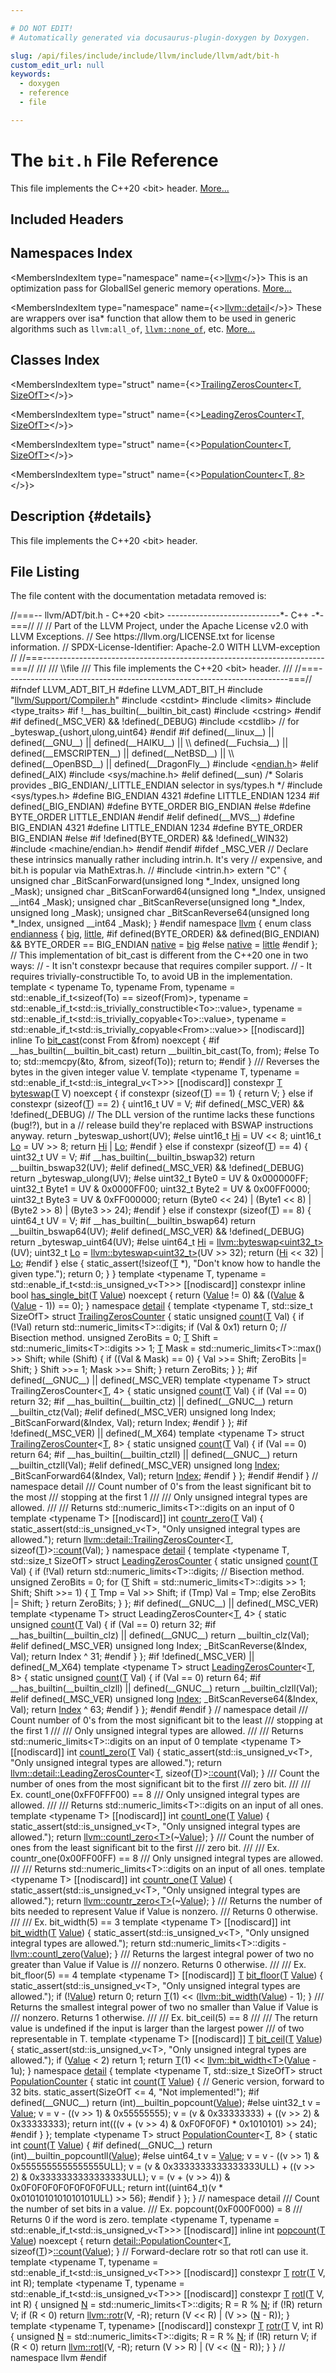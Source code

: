 ```yaml
---

# DO NOT EDIT!
# Automatically generated via docusaurus-plugin-doxygen by Doxygen.

slug: /api/files/include/include/llvm/include/llvm/adt/bit-h
custom_edit_url: null
keywords:
  - doxygen
  - reference
  - file

---
```





# The `bit.h` File Reference

<DoxygenPage pluginConfig={pluginConfig}>

This file implements the C++20 &lt;bit&gt; header. <a href="#details">More...</a>

## Included Headers

<IncludesList>
<IncludesListItem
  filePath="llvm/Support/Compiler.h"
  permalink="/docs/api/files/include/include/llvm/include/llvm/support/compiler-h"
  isLocal="true" />
<IncludesListItem
  filePath="cstdint"
  permalink=""
  isLocal="false" />
<IncludesListItem
  filePath="limits"
  permalink=""
  isLocal="false" />
<IncludesListItem
  filePath="type_traits"
  permalink=""
  isLocal="false" />
<IncludesListItem
  filePath="cstring"
  permalink=""
  isLocal="false" />
<IncludesListItem
  filePath="machine/endian.h"
  permalink=""
  isLocal="false" />
</IncludesList>

## Namespaces Index

<MembersIndex>

<MembersIndexItem
  type="namespace"
  name={<><a href="/docs/api/namespaces/llvm">llvm</a></>}>
This is an optimization pass for GlobalISel generic memory operations. <a href="/docs/api/namespaces/llvm/#details">More...</a>
</MembersIndexItem>

<MembersIndexItem
  type="namespace"
  name={<><a href="/docs/api/namespaces/llvm/detail">llvm::detail</a></>}>
These are wrappers over isa&#42; function that allow them to be used in generic algorithms such as <code>llvm:all&#95;of</code>, <code><a href="/docs/api/namespaces/llvm/#a7dc3069afa2ce5ea62ac2eb183e51c00">llvm::none&#95;of</a></code>, etc. <a href="/docs/api/namespaces/llvm/detail/#details">More...</a>
</MembersIndexItem>

</MembersIndex>

## Classes Index

<MembersIndex>

<MembersIndexItem
  type="struct"
  name={<><a href="/docs/api/structs/llvm/detail/trailingzeroscounter">TrailingZerosCounter&lt;T, SizeOfT&gt;</a></>}>
</MembersIndexItem>

<MembersIndexItem
  type="struct"
  name={<><a href="/docs/api/structs/llvm/detail/leadingzeroscounter">LeadingZerosCounter&lt;T, SizeOfT&gt;</a></>}>
</MembersIndexItem>

<MembersIndexItem
  type="struct"
  name={<><a href="/docs/api/structs/llvm/detail/populationcounter">PopulationCounter&lt;T, SizeOfT&gt;</a></>}>
</MembersIndexItem>

<MembersIndexItem
  type="struct"
  name={<><a href="/docs/api/structs/llvm/detail/populationcounter-bcb6a46f783e72d4381ff6fda6314b43">PopulationCounter&lt;T, 8&gt;</a></>}>
</MembersIndexItem>

</MembersIndex>

## Description {#details}

This file implements the C++20 &lt;bit&gt; header.

## File Listing

The file content with the documentation metadata removed is:

<ProgramListing>

<Link id="l00001" /><CodeLine lineNumber="1"><span class="doxyHighlightComment">//===-- llvm/ADT/bit.h - C++20 &lt;bit&gt; ----------------------------&#42;- C++ -&#42;-===//</span></CodeLine>
<Link id="l00002" /><CodeLine lineNumber="2"><span class="doxyHighlightComment">//</span></CodeLine>
<Link id="l00003" /><CodeLine lineNumber="3"><span class="doxyHighlightComment">// Part of the LLVM Project, under the Apache License v2.0 with LLVM Exceptions.</span></CodeLine>
<Link id="l00004" /><CodeLine lineNumber="4"><span class="doxyHighlightComment">// See https://llvm.org/LICENSE.txt for license information.</span></CodeLine>
<Link id="l00005" /><CodeLine lineNumber="5"><span class="doxyHighlightComment">// SPDX-License-Identifier: Apache-2.0 WITH LLVM-exception</span></CodeLine>
<Link id="l00006" /><CodeLine lineNumber="6"><span class="doxyHighlightComment">//</span></CodeLine>
<Link id="l00007" /><CodeLine lineNumber="7"><span class="doxyHighlightComment">//===----------------------------------------------------------------------===//</span></CodeLine>
<Link id="l00008" /><CodeLine lineNumber="8"><span class="doxyHighlightComment">///</span></CodeLine>
<Link id="l00009" /><CodeLine lineNumber="9"><span class="doxyHighlightComment">/// \\file</span></CodeLine>
<Link id="l00010" /><CodeLine lineNumber="10"><span class="doxyHighlightComment">/// This file implements the C++20 &lt;bit&gt; header.</span></CodeLine>
<Link id="l00011" /><CodeLine lineNumber="11"><span class="doxyHighlightComment">///</span></CodeLine>
<Link id="l00012" /><CodeLine lineNumber="12"><span class="doxyHighlightComment">//===----------------------------------------------------------------------===//</span></CodeLine>
<Link id="l00013" /><CodeLine lineNumber="13"></CodeLine>
<Link id="l00014" /><CodeLine lineNumber="14"><span class="doxyHighlightPreprocessor">#ifndef LLVM&#95;ADT&#95;BIT&#95;H</span></CodeLine>
<Link id="l00015" /><CodeLine lineNumber="15"><span class="doxyHighlightPreprocessor">#define LLVM&#95;ADT&#95;BIT&#95;H</span></CodeLine>
<Link id="l00016" /><CodeLine lineNumber="16"></CodeLine>
<Link id="l00017" /><CodeLine lineNumber="17"><span class="doxyHighlightPreprocessor">#include &quot;<a href="/docs/api/files/include/include/llvm/include/llvm/support/compiler-h">llvm/Support/Compiler.h</a>&quot;</span></CodeLine>
<Link id="l00018" /><CodeLine lineNumber="18"><span class="doxyHighlightPreprocessor">#include &lt;cstdint&gt;</span></CodeLine>
<Link id="l00019" /><CodeLine lineNumber="19"><span class="doxyHighlightPreprocessor">#include &lt;limits&gt;</span></CodeLine>
<Link id="l00020" /><CodeLine lineNumber="20"><span class="doxyHighlightPreprocessor">#include &lt;type&#95;traits&gt;</span></CodeLine>
<Link id="l00021" /><CodeLine lineNumber="21"></CodeLine>
<Link id="l00022" /><CodeLine lineNumber="22"><span class="doxyHighlightPreprocessor">#if !&#95;&#95;has&#95;builtin(&#95;&#95;builtin&#95;bit&#95;cast)</span></CodeLine>
<Link id="l00023" /><CodeLine lineNumber="23"><span class="doxyHighlightPreprocessor">#include &lt;cstring&gt;</span></CodeLine>
<Link id="l00024" /><CodeLine lineNumber="24"><span class="doxyHighlightPreprocessor">#endif</span></CodeLine>
<Link id="l00025" /><CodeLine lineNumber="25"></CodeLine>
<Link id="l00026" /><CodeLine lineNumber="26"><span class="doxyHighlightPreprocessor">#if defined(&#95;MSC&#95;VER) &amp;&amp; !defined(&#95;DEBUG)</span></CodeLine>
<Link id="l00027" /><CodeLine lineNumber="27"><span class="doxyHighlightPreprocessor">#include &lt;cstdlib&gt;</span><span class="doxyHighlight">  </span><span class="doxyHighlightComment">// for &#95;byteswap&#95;&#123;ushort,ulong,uint64&#125;</span></CodeLine>
<Link id="l00028" /><CodeLine lineNumber="28"><span class="doxyHighlightPreprocessor">#endif</span></CodeLine>
<Link id="l00029" /><CodeLine lineNumber="29"></CodeLine>
<Link id="l00030" /><CodeLine lineNumber="30"><span class="doxyHighlightPreprocessor">#if defined(&#95;&#95;linux&#95;&#95;) || defined(&#95;&#95;GNU&#95;&#95;) || defined(&#95;&#95;HAIKU&#95;&#95;) ||            \\</span></CodeLine>
<Link id="l00031" /><CodeLine lineNumber="31"><span class="doxyHighlightPreprocessor">    defined(&#95;&#95;Fuchsia&#95;&#95;) || defined(&#95;&#95;EMSCRIPTEN&#95;&#95;) || defined(&#95;&#95;NetBSD&#95;&#95;) ||  \\</span></CodeLine>
<Link id="l00032" /><CodeLine lineNumber="32"><span class="doxyHighlightPreprocessor">    defined(&#95;&#95;OpenBSD&#95;&#95;) || defined(&#95;&#95;DragonFly&#95;&#95;)</span></CodeLine>
<Link id="l00033" /><CodeLine lineNumber="33"><span class="doxyHighlightPreprocessor">#include &lt;<a href="/docs/api/files/include/include/llvm/include/llvm/support/endian-h">endian.h</a>&gt;</span></CodeLine>
<Link id="l00034" /><CodeLine lineNumber="34"><span class="doxyHighlightPreprocessor">#elif defined(&#95;AIX)</span></CodeLine>
<Link id="l00035" /><CodeLine lineNumber="35"><span class="doxyHighlightPreprocessor">#include &lt;sys/machine.h&gt;</span></CodeLine>
<Link id="l00036" /><CodeLine lineNumber="36"><span class="doxyHighlightPreprocessor">#elif defined(&#95;&#95;sun)</span></CodeLine>
<Link id="l00037" /><CodeLine lineNumber="37"><span class="doxyHighlightComment">/&#42; Solaris provides &#95;BIG&#95;ENDIAN/&#95;LITTLE&#95;ENDIAN selector in sys/types.h &#42;/</span></CodeLine>
<Link id="l00038" /><CodeLine lineNumber="38"><span class="doxyHighlightPreprocessor">#include &lt;sys/types.h&gt;</span></CodeLine>
<Link id="l00039" /><CodeLine lineNumber="39"><span class="doxyHighlightPreprocessor">#define BIG&#95;ENDIAN 4321</span></CodeLine>
<Link id="l00040" /><CodeLine lineNumber="40"><span class="doxyHighlightPreprocessor">#define LITTLE&#95;ENDIAN 1234</span></CodeLine>
<Link id="l00041" /><CodeLine lineNumber="41"><span class="doxyHighlightPreprocessor">#if defined(&#95;BIG&#95;ENDIAN)</span></CodeLine>
<Link id="l00042" /><CodeLine lineNumber="42"><span class="doxyHighlightPreprocessor">#define BYTE&#95;ORDER BIG&#95;ENDIAN</span></CodeLine>
<Link id="l00043" /><CodeLine lineNumber="43"><span class="doxyHighlightPreprocessor">#else</span></CodeLine>
<Link id="l00044" /><CodeLine lineNumber="44"><span class="doxyHighlightPreprocessor">#define BYTE&#95;ORDER LITTLE&#95;ENDIAN</span></CodeLine>
<Link id="l00045" /><CodeLine lineNumber="45"><span class="doxyHighlightPreprocessor">#endif</span></CodeLine>
<Link id="l00046" /><CodeLine lineNumber="46"><span class="doxyHighlightPreprocessor">#elif defined(&#95;&#95;MVS&#95;&#95;)</span></CodeLine>
<Link id="l00047" /><CodeLine lineNumber="47"><span class="doxyHighlightPreprocessor">#define BIG&#95;ENDIAN 4321</span></CodeLine>
<Link id="l00048" /><CodeLine lineNumber="48"><span class="doxyHighlightPreprocessor">#define LITTLE&#95;ENDIAN 1234</span></CodeLine>
<Link id="l00049" /><CodeLine lineNumber="49"><span class="doxyHighlightPreprocessor">#define BYTE&#95;ORDER BIG&#95;ENDIAN</span></CodeLine>
<Link id="l00050" /><CodeLine lineNumber="50"><span class="doxyHighlightPreprocessor">#else</span></CodeLine>
<Link id="l00051" /><CodeLine lineNumber="51"><span class="doxyHighlightPreprocessor">#if !defined(BYTE&#95;ORDER) &amp;&amp; !defined(&#95;WIN32)</span></CodeLine>
<Link id="l00052" /><CodeLine lineNumber="52"><span class="doxyHighlightPreprocessor">#include &lt;machine/endian.h&gt;</span></CodeLine>
<Link id="l00053" /><CodeLine lineNumber="53"><span class="doxyHighlightPreprocessor">#endif</span></CodeLine>
<Link id="l00054" /><CodeLine lineNumber="54"><span class="doxyHighlightPreprocessor">#endif</span></CodeLine>
<Link id="l00055" /><CodeLine lineNumber="55"></CodeLine>
<Link id="l00056" /><CodeLine lineNumber="56"><span class="doxyHighlightPreprocessor">#ifdef &#95;MSC&#95;VER</span></CodeLine>
<Link id="l00057" /><CodeLine lineNumber="57"><span class="doxyHighlightComment">// Declare these intrinsics manually rather including intrin.h. It&#39;s very</span></CodeLine>
<Link id="l00058" /><CodeLine lineNumber="58"><span class="doxyHighlightComment">// expensive, and bit.h is popular via MathExtras.h.</span></CodeLine>
<Link id="l00059" /><CodeLine lineNumber="59"><span class="doxyHighlightComment">// #include &lt;intrin.h&gt;</span></CodeLine>
<Link id="l00060" /><CodeLine lineNumber="60"><span class="doxyHighlightKeyword">extern</span><span class="doxyHighlight"> </span><span class="doxyHighlightStringLiteral">&quot;C&quot;</span><span class="doxyHighlight"> &#123;</span></CodeLine>
<Link id="l00061" /><CodeLine lineNumber="61"><span class="doxyHighlightKeywordType">unsigned</span><span class="doxyHighlight"> </span><span class="doxyHighlightKeywordType">char</span><span class="doxyHighlight"> &#95;BitScanForward(</span><span class="doxyHighlightKeywordType">unsigned</span><span class="doxyHighlight"> </span><span class="doxyHighlightKeywordType">long</span><span class="doxyHighlight"> &#42;&#95;Index, </span><span class="doxyHighlightKeywordType">unsigned</span><span class="doxyHighlight"> </span><span class="doxyHighlightKeywordType">long</span><span class="doxyHighlight"> &#95;Mask);</span></CodeLine>
<Link id="l00062" /><CodeLine lineNumber="62"><span class="doxyHighlightKeywordType">unsigned</span><span class="doxyHighlight"> </span><span class="doxyHighlightKeywordType">char</span><span class="doxyHighlight"> &#95;BitScanForward64(</span><span class="doxyHighlightKeywordType">unsigned</span><span class="doxyHighlight"> </span><span class="doxyHighlightKeywordType">long</span><span class="doxyHighlight"> &#42;&#95;Index, </span><span class="doxyHighlightKeywordType">unsigned</span><span class="doxyHighlight"> &#95;&#95;int64 &#95;Mask);</span></CodeLine>
<Link id="l00063" /><CodeLine lineNumber="63"><span class="doxyHighlightKeywordType">unsigned</span><span class="doxyHighlight"> </span><span class="doxyHighlightKeywordType">char</span><span class="doxyHighlight"> &#95;BitScanReverse(</span><span class="doxyHighlightKeywordType">unsigned</span><span class="doxyHighlight"> </span><span class="doxyHighlightKeywordType">long</span><span class="doxyHighlight"> &#42;&#95;Index, </span><span class="doxyHighlightKeywordType">unsigned</span><span class="doxyHighlight"> </span><span class="doxyHighlightKeywordType">long</span><span class="doxyHighlight"> &#95;Mask);</span></CodeLine>
<Link id="l00064" /><CodeLine lineNumber="64"><span class="doxyHighlightKeywordType">unsigned</span><span class="doxyHighlight"> </span><span class="doxyHighlightKeywordType">char</span><span class="doxyHighlight"> &#95;BitScanReverse64(</span><span class="doxyHighlightKeywordType">unsigned</span><span class="doxyHighlight"> </span><span class="doxyHighlightKeywordType">long</span><span class="doxyHighlight"> &#42;&#95;Index, </span><span class="doxyHighlightKeywordType">unsigned</span><span class="doxyHighlight"> &#95;&#95;int64 &#95;Mask);</span></CodeLine>
<Link id="l00065" /><CodeLine lineNumber="65"><span class="doxyHighlight">&#125;</span></CodeLine>
<Link id="l00066" /><CodeLine lineNumber="66"><span class="doxyHighlightPreprocessor">#endif</span></CodeLine>
<Link id="l00067" /><CodeLine lineNumber="67"></CodeLine>
<Link id="l00068" /><CodeLine lineNumber="68"><span class="doxyHighlightKeyword">namespace </span><span class="doxyHighlight"><a href="/docs/api/namespaces/llvm">llvm</a> &#123;</span></CodeLine>
<Link id="l00069" /><CodeLine lineNumber="69"></CodeLine>
<Link id="l00070" /><CodeLine lineNumber="70" lineLink="/docs/api/namespaces/llvm/#ae1e26e57357947b25e392fd18ab000db"><span class="doxyHighlightKeyword">enum class</span><span class="doxyHighlight"> <a href="/docs/api/namespaces/llvm/#ae1e26e57357947b25e392fd18ab000db">endianness</a> &#123;</span></CodeLine>
<Link id="l00071" /><CodeLine lineNumber="71" lineLink="/docs/api/namespaces/llvm/#ae1e26e57357947b25e392fd18ab000dbad861877da56b8b4ceb35c8cbfdf65bb4"><span class="doxyHighlight">  <a href="/docs/api/namespaces/llvm/#ae1e26e57357947b25e392fd18ab000dbad861877da56b8b4ceb35c8cbfdf65bb4">big</a>,</span></CodeLine>
<Link id="l00072" /><CodeLine lineNumber="72" lineLink="/docs/api/namespaces/llvm/#ae1e26e57357947b25e392fd18ab000dbaaae6635e044ac56046b2893a529b5114"><span class="doxyHighlight">  <a href="/docs/api/namespaces/llvm/#ae1e26e57357947b25e392fd18ab000dbaaae6635e044ac56046b2893a529b5114">little</a>,</span></CodeLine>
<Link id="l00073" /><CodeLine lineNumber="73"><span class="doxyHighlightPreprocessor">#if defined(BYTE&#95;ORDER) &amp;&amp; defined(BIG&#95;ENDIAN) &amp;&amp; BYTE&#95;ORDER == BIG&#95;ENDIAN</span></CodeLine>
<Link id="l00074" /><CodeLine lineNumber="74"><span class="doxyHighlight">  <a href="/docs/api/namespaces/llvm/#ae1e26e57357947b25e392fd18ab000dba8e5f3adee38c8fccc13c1f3be0143796">native</a> = <a href="/docs/api/namespaces/llvm/#ae1e26e57357947b25e392fd18ab000dbad861877da56b8b4ceb35c8cbfdf65bb4">big</a></span></CodeLine>
<Link id="l00075" /><CodeLine lineNumber="75"><span class="doxyHighlightPreprocessor">#else</span></CodeLine>
<Link id="l00076" /><CodeLine lineNumber="76" lineLink="/docs/api/namespaces/llvm/#ae1e26e57357947b25e392fd18ab000dba8e5f3adee38c8fccc13c1f3be0143796"><span class="doxyHighlight">  <a href="/docs/api/namespaces/llvm/#ae1e26e57357947b25e392fd18ab000dba8e5f3adee38c8fccc13c1f3be0143796">native</a> = <a href="/docs/api/namespaces/llvm/#ae1e26e57357947b25e392fd18ab000dbaaae6635e044ac56046b2893a529b5114">little</a></span></CodeLine>
<Link id="l00077" /><CodeLine lineNumber="77"><span class="doxyHighlightPreprocessor">#endif</span></CodeLine>
<Link id="l00078" /><CodeLine lineNumber="78"><span class="doxyHighlight">&#125;;</span></CodeLine>
<Link id="l00079" /><CodeLine lineNumber="79"></CodeLine>
<Link id="l00080" /><CodeLine lineNumber="80"><span class="doxyHighlightComment">// This implementation of bit&#95;cast is different from the C++20 one in two ways:</span></CodeLine>
<Link id="l00081" /><CodeLine lineNumber="81"><span class="doxyHighlightComment">//  - It isn&#39;t constexpr because that requires compiler support.</span></CodeLine>
<Link id="l00082" /><CodeLine lineNumber="82"><span class="doxyHighlightComment">//  - It requires trivially-constructible To, to avoid UB in the implementation.</span></CodeLine>
<Link id="l00083" /><CodeLine lineNumber="83"><span class="doxyHighlightKeyword">template</span><span class="doxyHighlight"> &lt;</span></CodeLine>
<Link id="l00084" /><CodeLine lineNumber="84"><span class="doxyHighlight">    </span><span class="doxyHighlightKeyword">typename</span><span class="doxyHighlight"> To, </span><span class="doxyHighlightKeyword">typename</span><span class="doxyHighlight"> From,</span></CodeLine>
<Link id="l00085" /><CodeLine lineNumber="85"><span class="doxyHighlight">    </span><span class="doxyHighlightKeyword">typename</span><span class="doxyHighlight"> = std::enable&#95;if&#95;t&lt;</span><span class="doxyHighlightKeyword">sizeof</span><span class="doxyHighlight">(To) == </span><span class="doxyHighlightKeyword">sizeof</span><span class="doxyHighlight">(From)&gt;,</span></CodeLine>
<Link id="l00086" /><CodeLine lineNumber="86"><span class="doxyHighlight">    </span><span class="doxyHighlightKeyword">typename</span><span class="doxyHighlight"> = std::enable&#95;if&#95;t&lt;std::is&#95;trivially&#95;constructible&lt;To&gt;::value&gt;,</span></CodeLine>
<Link id="l00087" /><CodeLine lineNumber="87"><span class="doxyHighlight">    </span><span class="doxyHighlightKeyword">typename</span><span class="doxyHighlight"> = std::enable&#95;if&#95;t&lt;std::is&#95;trivially&#95;copyable&lt;To&gt;::value&gt;,</span></CodeLine>
<Link id="l00088" /><CodeLine lineNumber="88"><span class="doxyHighlight">    </span><span class="doxyHighlightKeyword">typename</span><span class="doxyHighlight"> = std::enable&#95;if&#95;t&lt;std::is&#95;trivially&#95;copyable&lt;From&gt;::value&gt;&gt;</span></CodeLine>
<Link id="l00089" /><CodeLine lineNumber="89" lineLink="/docs/api/namespaces/llvm/#aab3863f16cb0767af49f0dd63bc5aa90"><span class="doxyHighlight">&#91;&#91;nodiscard&#93;&#93; </span><span class="doxyHighlightKeyword">inline</span><span class="doxyHighlight"> To <a href="/docs/api/namespaces/llvm/#aab3863f16cb0767af49f0dd63bc5aa90">bit&#95;cast</a>(</span><span class="doxyHighlightKeyword">const</span><span class="doxyHighlight"> From &amp;from) </span><span class="doxyHighlightKeyword">noexcept</span><span class="doxyHighlight"> &#123;</span></CodeLine>
<Link id="l00090" /><CodeLine lineNumber="90"><span class="doxyHighlightPreprocessor">#if &#95;&#95;has&#95;builtin(&#95;&#95;builtin&#95;bit&#95;cast)</span></CodeLine>
<Link id="l00091" /><CodeLine lineNumber="91"><span class="doxyHighlight">  </span><span class="doxyHighlightKeywordFlow">return</span><span class="doxyHighlight"> &#95;&#95;builtin&#95;bit&#95;cast(To, from);</span></CodeLine>
<Link id="l00092" /><CodeLine lineNumber="92"><span class="doxyHighlightPreprocessor">#else</span></CodeLine>
<Link id="l00093" /><CodeLine lineNumber="93"><span class="doxyHighlight">  To to;</span></CodeLine>
<Link id="l00094" /><CodeLine lineNumber="94"><span class="doxyHighlight">  std::memcpy(&amp;to, &amp;from, </span><span class="doxyHighlightKeyword">sizeof</span><span class="doxyHighlight">(To));</span></CodeLine>
<Link id="l00095" /><CodeLine lineNumber="95"><span class="doxyHighlight">  </span><span class="doxyHighlightKeywordFlow">return</span><span class="doxyHighlight"> to;</span></CodeLine>
<Link id="l00096" /><CodeLine lineNumber="96"><span class="doxyHighlightPreprocessor">#endif</span></CodeLine>
<Link id="l00097" /><CodeLine lineNumber="97"><span class="doxyHighlight">&#125;</span></CodeLine>
<Link id="l00098" /><CodeLine lineNumber="98"></CodeLine>
<Link id="l00099" /><CodeLine lineNumber="99"><span class="doxyHighlightComment">/// Reverses the bytes in the given integer value V.</span></CodeLine>
<Link id="l00100" /><CodeLine lineNumber="100"><span class="doxyHighlightKeyword">template</span><span class="doxyHighlight"> &lt;</span><span class="doxyHighlightKeyword">typename</span><span class="doxyHighlight"> T, </span><span class="doxyHighlightKeyword">typename</span><span class="doxyHighlight"> = std::enable&#95;if&#95;t&lt;std::is&#95;</span><span class="doxyHighlightKeywordType">int</span><span class="doxyHighlight">egral&#95;v&lt;T&gt;&gt;&gt;</span></CodeLine>
<Link id="l00101" /><CodeLine lineNumber="101" lineLink="/docs/api/namespaces/llvm/#a2a584ab307c8e962527df226089a7470"><span class="doxyHighlight">&#91;&#91;nodiscard&#93;&#93; </span><span class="doxyHighlightKeyword">constexpr</span><span class="doxyHighlight"> <a href="/docs/api/files/lib/lib/target/lib/target/mips/mips16isellowering-cpp/#a0acb682b8260ab1c60b918599864e2e5">T</a> <a href="/docs/api/namespaces/llvm/#a2a584ab307c8e962527df226089a7470">byteswap</a>(<a href="/docs/api/files/lib/lib/target/lib/target/mips/mips16isellowering-cpp/#a0acb682b8260ab1c60b918599864e2e5">T</a> V) </span><span class="doxyHighlightKeyword">noexcept</span><span class="doxyHighlight"> &#123;</span></CodeLine>
<Link id="l00102" /><CodeLine lineNumber="102"><span class="doxyHighlight">  </span><span class="doxyHighlightKeywordFlow">if</span><span class="doxyHighlight"> </span><span class="doxyHighlightKeyword">constexpr</span><span class="doxyHighlight"> (</span><span class="doxyHighlightKeyword">sizeof</span><span class="doxyHighlight">(<a href="/docs/api/files/lib/lib/target/lib/target/mips/mips16isellowering-cpp/#a0acb682b8260ab1c60b918599864e2e5">T</a>) == 1) &#123;</span></CodeLine>
<Link id="l00103" /><CodeLine lineNumber="103"><span class="doxyHighlight">    </span><span class="doxyHighlightKeywordFlow">return</span><span class="doxyHighlight"> V;</span></CodeLine>
<Link id="l00104" /><CodeLine lineNumber="104"><span class="doxyHighlight">  &#125; </span><span class="doxyHighlightKeywordFlow">else</span><span class="doxyHighlight"> </span><span class="doxyHighlightKeywordFlow">if</span><span class="doxyHighlight"> </span><span class="doxyHighlightKeyword">constexpr</span><span class="doxyHighlight"> (</span><span class="doxyHighlightKeyword">sizeof</span><span class="doxyHighlight">(<a href="/docs/api/files/lib/lib/target/lib/target/mips/mips16isellowering-cpp/#a0acb682b8260ab1c60b918599864e2e5">T</a>) == 2) &#123;</span></CodeLine>
<Link id="l00105" /><CodeLine lineNumber="105"><span class="doxyHighlight">    uint16&#95;t UV = V;</span></CodeLine>
<Link id="l00106" /><CodeLine lineNumber="106"><span class="doxyHighlightPreprocessor">#if defined(&#95;MSC&#95;VER) &amp;&amp; !defined(&#95;DEBUG)</span></CodeLine>
<Link id="l00107" /><CodeLine lineNumber="107"><span class="doxyHighlight">    </span><span class="doxyHighlightComment">// The DLL version of the runtime lacks these functions (bug!?), but in a</span></CodeLine>
<Link id="l00108" /><CodeLine lineNumber="108"><span class="doxyHighlight">    </span><span class="doxyHighlightComment">// release build they&#39;re replaced with BSWAP instructions anyway.</span></CodeLine>
<Link id="l00109" /><CodeLine lineNumber="109"><span class="doxyHighlight">    </span><span class="doxyHighlightKeywordFlow">return</span><span class="doxyHighlight"> &#95;byteswap&#95;ushort(UV);</span></CodeLine>
<Link id="l00110" /><CodeLine lineNumber="110"><span class="doxyHighlightPreprocessor">#else</span></CodeLine>
<Link id="l00111" /><CodeLine lineNumber="111"><span class="doxyHighlight">    uint16&#95;t <a href="/docs/api/namespaces/llvm/#a9ac8e4e13ad96a39c3f8db9ed633ad2bac1a5298f939e87e8f962a5edfc206918">Hi</a> = UV &lt;&lt; 8;</span></CodeLine>
<Link id="l00112" /><CodeLine lineNumber="112"><span class="doxyHighlight">    uint16&#95;t <a href="/docs/api/namespaces/llvm/#a9ac8e4e13ad96a39c3f8db9ed633ad2baff50b4aa1c9cc2197ef898436641c911">Lo</a> = UV &gt;&gt; 8;</span></CodeLine>
<Link id="l00113" /><CodeLine lineNumber="113"><span class="doxyHighlight">    </span><span class="doxyHighlightKeywordFlow">return</span><span class="doxyHighlight"> <a href="/docs/api/namespaces/llvm/#a9ac8e4e13ad96a39c3f8db9ed633ad2bac1a5298f939e87e8f962a5edfc206918">Hi</a> | <a href="/docs/api/namespaces/llvm/#a9ac8e4e13ad96a39c3f8db9ed633ad2baff50b4aa1c9cc2197ef898436641c911">Lo</a>;</span></CodeLine>
<Link id="l00114" /><CodeLine lineNumber="114"><span class="doxyHighlightPreprocessor">#endif</span></CodeLine>
<Link id="l00115" /><CodeLine lineNumber="115"><span class="doxyHighlight">  &#125; </span><span class="doxyHighlightKeywordFlow">else</span><span class="doxyHighlight"> </span><span class="doxyHighlightKeywordFlow">if</span><span class="doxyHighlight"> </span><span class="doxyHighlightKeyword">constexpr</span><span class="doxyHighlight"> (</span><span class="doxyHighlightKeyword">sizeof</span><span class="doxyHighlight">(<a href="/docs/api/files/lib/lib/target/lib/target/mips/mips16isellowering-cpp/#a0acb682b8260ab1c60b918599864e2e5">T</a>) == 4) &#123;</span></CodeLine>
<Link id="l00116" /><CodeLine lineNumber="116"><span class="doxyHighlight">    uint32&#95;t UV = V;</span></CodeLine>
<Link id="l00117" /><CodeLine lineNumber="117"><span class="doxyHighlightPreprocessor">#if &#95;&#95;has&#95;builtin(&#95;&#95;builtin&#95;bswap32)</span></CodeLine>
<Link id="l00118" /><CodeLine lineNumber="118"><span class="doxyHighlight">    </span><span class="doxyHighlightKeywordFlow">return</span><span class="doxyHighlight"> &#95;&#95;builtin&#95;bswap32(UV);</span></CodeLine>
<Link id="l00119" /><CodeLine lineNumber="119"><span class="doxyHighlightPreprocessor">#elif defined(&#95;MSC&#95;VER) &amp;&amp; !defined(&#95;DEBUG)</span></CodeLine>
<Link id="l00120" /><CodeLine lineNumber="120"><span class="doxyHighlight">    </span><span class="doxyHighlightKeywordFlow">return</span><span class="doxyHighlight"> &#95;byteswap&#95;ulong(UV);</span></CodeLine>
<Link id="l00121" /><CodeLine lineNumber="121"><span class="doxyHighlightPreprocessor">#else</span></CodeLine>
<Link id="l00122" /><CodeLine lineNumber="122"><span class="doxyHighlight">    uint32&#95;t Byte0 = UV &amp; 0x000000FF;</span></CodeLine>
<Link id="l00123" /><CodeLine lineNumber="123"><span class="doxyHighlight">    uint32&#95;t Byte1 = UV &amp; 0x0000FF00;</span></CodeLine>
<Link id="l00124" /><CodeLine lineNumber="124"><span class="doxyHighlight">    uint32&#95;t Byte2 = UV &amp; 0x00FF0000;</span></CodeLine>
<Link id="l00125" /><CodeLine lineNumber="125"><span class="doxyHighlight">    uint32&#95;t Byte3 = UV &amp; 0xFF000000;</span></CodeLine>
<Link id="l00126" /><CodeLine lineNumber="126"><span class="doxyHighlight">    </span><span class="doxyHighlightKeywordFlow">return</span><span class="doxyHighlight"> (Byte0 &lt;&lt; 24) | (Byte1 &lt;&lt; 8) | (Byte2 &gt;&gt; 8) | (Byte3 &gt;&gt; 24);</span></CodeLine>
<Link id="l00127" /><CodeLine lineNumber="127"><span class="doxyHighlightPreprocessor">#endif</span></CodeLine>
<Link id="l00128" /><CodeLine lineNumber="128"><span class="doxyHighlight">  &#125; </span><span class="doxyHighlightKeywordFlow">else</span><span class="doxyHighlight"> </span><span class="doxyHighlightKeywordFlow">if</span><span class="doxyHighlight"> </span><span class="doxyHighlightKeyword">constexpr</span><span class="doxyHighlight"> (</span><span class="doxyHighlightKeyword">sizeof</span><span class="doxyHighlight">(<a href="/docs/api/files/lib/lib/target/lib/target/mips/mips16isellowering-cpp/#a0acb682b8260ab1c60b918599864e2e5">T</a>) == 8) &#123;</span></CodeLine>
<Link id="l00129" /><CodeLine lineNumber="129"><span class="doxyHighlight">    uint64&#95;t UV = V;</span></CodeLine>
<Link id="l00130" /><CodeLine lineNumber="130"><span class="doxyHighlightPreprocessor">#if &#95;&#95;has&#95;builtin(&#95;&#95;builtin&#95;bswap64)</span></CodeLine>
<Link id="l00131" /><CodeLine lineNumber="131"><span class="doxyHighlight">    </span><span class="doxyHighlightKeywordFlow">return</span><span class="doxyHighlight"> &#95;&#95;builtin&#95;bswap64(UV);</span></CodeLine>
<Link id="l00132" /><CodeLine lineNumber="132"><span class="doxyHighlightPreprocessor">#elif defined(&#95;MSC&#95;VER) &amp;&amp; !defined(&#95;DEBUG)</span></CodeLine>
<Link id="l00133" /><CodeLine lineNumber="133"><span class="doxyHighlight">    </span><span class="doxyHighlightKeywordFlow">return</span><span class="doxyHighlight"> &#95;byteswap&#95;uint64(UV);</span></CodeLine>
<Link id="l00134" /><CodeLine lineNumber="134"><span class="doxyHighlightPreprocessor">#else</span></CodeLine>
<Link id="l00135" /><CodeLine lineNumber="135"><span class="doxyHighlight">    uint64&#95;t <a href="/docs/api/namespaces/llvm/#a9ac8e4e13ad96a39c3f8db9ed633ad2bac1a5298f939e87e8f962a5edfc206918">Hi</a> = <a href="/docs/api/namespaces/llvm/#a2a584ab307c8e962527df226089a7470">llvm::byteswap&lt;uint32&#95;t&gt;</a>(UV);</span></CodeLine>
<Link id="l00136" /><CodeLine lineNumber="136"><span class="doxyHighlight">    uint32&#95;t <a href="/docs/api/namespaces/llvm/#a9ac8e4e13ad96a39c3f8db9ed633ad2baff50b4aa1c9cc2197ef898436641c911">Lo</a> = <a href="/docs/api/namespaces/llvm/#a2a584ab307c8e962527df226089a7470">llvm::byteswap&lt;uint32&#95;t&gt;</a>(UV &gt;&gt; 32);</span></CodeLine>
<Link id="l00137" /><CodeLine lineNumber="137"><span class="doxyHighlight">    </span><span class="doxyHighlightKeywordFlow">return</span><span class="doxyHighlight"> (<a href="/docs/api/namespaces/llvm/#a9ac8e4e13ad96a39c3f8db9ed633ad2bac1a5298f939e87e8f962a5edfc206918">Hi</a> &lt;&lt; 32) | <a href="/docs/api/namespaces/llvm/#a9ac8e4e13ad96a39c3f8db9ed633ad2baff50b4aa1c9cc2197ef898436641c911">Lo</a>;</span></CodeLine>
<Link id="l00138" /><CodeLine lineNumber="138"><span class="doxyHighlightPreprocessor">#endif</span></CodeLine>
<Link id="l00139" /><CodeLine lineNumber="139"><span class="doxyHighlight">  &#125; </span><span class="doxyHighlightKeywordFlow">else</span><span class="doxyHighlight"> &#123;</span></CodeLine>
<Link id="l00140" /><CodeLine lineNumber="140"><span class="doxyHighlight">    </span><span class="doxyHighlightKeyword">static&#95;assert</span><span class="doxyHighlight">(!</span><span class="doxyHighlightKeyword">sizeof</span><span class="doxyHighlight">(<a href="/docs/api/files/lib/lib/target/lib/target/mips/mips16isellowering-cpp/#a0acb682b8260ab1c60b918599864e2e5">T</a> &#42;), </span><span class="doxyHighlightStringLiteral">&quot;Don&#39;t know how to handle the given type.&quot;</span><span class="doxyHighlight">);</span></CodeLine>
<Link id="l00141" /><CodeLine lineNumber="141"><span class="doxyHighlight">    </span><span class="doxyHighlightKeywordFlow">return</span><span class="doxyHighlight"> 0;</span></CodeLine>
<Link id="l00142" /><CodeLine lineNumber="142"><span class="doxyHighlight">  &#125;</span></CodeLine>
<Link id="l00143" /><CodeLine lineNumber="143"><span class="doxyHighlight">&#125;</span></CodeLine>
<Link id="l00144" /><CodeLine lineNumber="144"></CodeLine>
<Link id="l00145" /><CodeLine lineNumber="145"><span class="doxyHighlightKeyword">template</span><span class="doxyHighlight"> &lt;</span><span class="doxyHighlightKeyword">typename</span><span class="doxyHighlight"> T, </span><span class="doxyHighlightKeyword">typename</span><span class="doxyHighlight"> = std::enable&#95;if&#95;t&lt;std::is&#95;</span><span class="doxyHighlightKeywordType">unsigned</span><span class="doxyHighlight">&#95;v&lt;T&gt;&gt;&gt;</span></CodeLine>
<Link id="l00146" /><CodeLine lineNumber="146" lineLink="/docs/api/namespaces/llvm/#a617c1c04cfa1325ad04eb69339d92188"><span class="doxyHighlight">&#91;&#91;nodiscard&#93;&#93; </span><span class="doxyHighlightKeyword">constexpr</span><span class="doxyHighlight"> </span><span class="doxyHighlightKeyword">inline</span><span class="doxyHighlight"> </span><span class="doxyHighlightKeywordType">bool</span><span class="doxyHighlight"> <a href="/docs/api/namespaces/llvm/#a617c1c04cfa1325ad04eb69339d92188">has&#95;single&#95;bit</a>(<a href="/docs/api/files/lib/lib/target/lib/target/mips/mips16isellowering-cpp/#a0acb682b8260ab1c60b918599864e2e5">T</a> <a href="/docs/api/classes/llvm/value">Value</a>) </span><span class="doxyHighlightKeyword">noexcept</span><span class="doxyHighlight"> &#123;</span></CodeLine>
<Link id="l00147" /><CodeLine lineNumber="147"><span class="doxyHighlight">  </span><span class="doxyHighlightKeywordFlow">return</span><span class="doxyHighlight"> (<a href="/docs/api/classes/llvm/value">Value</a> != 0) &amp;&amp; ((<a href="/docs/api/classes/llvm/value">Value</a> &amp; (<a href="/docs/api/classes/llvm/value">Value</a> - 1)) == 0);</span></CodeLine>
<Link id="l00148" /><CodeLine lineNumber="148"><span class="doxyHighlight">&#125;</span></CodeLine>
<Link id="l00149" /><CodeLine lineNumber="149"></CodeLine>
<Link id="l00150" /><CodeLine lineNumber="150"><span class="doxyHighlightKeyword">namespace </span><span class="doxyHighlight"><a href="/docs/api/namespaces/detail">detail</a> &#123;</span></CodeLine>
<Link id="l00151" /><CodeLine lineNumber="151" lineLink="/docs/api/structs/llvm/detail/trailingzeroscounter"><span class="doxyHighlightKeyword">template</span><span class="doxyHighlight"> &lt;</span><span class="doxyHighlightKeyword">typename</span><span class="doxyHighlight"> T, std::</span><span class="doxyHighlightKeywordType">size&#95;t</span><span class="doxyHighlight"> SizeOfT&gt; </span><span class="doxyHighlightKeyword">struct </span><span class="doxyHighlight"><a href="/docs/api/structs/llvm/detail/trailingzeroscounter">TrailingZerosCounter</a> &#123;</span></CodeLine>
<Link id="l00152" /><CodeLine lineNumber="152" lineLink="/docs/api/structs/llvm/detail/trailingzeroscounter/#a31ebf0c4df01a975edb5128318b627ba"><span class="doxyHighlight">  </span><span class="doxyHighlightKeyword">static</span><span class="doxyHighlight"> </span><span class="doxyHighlightKeywordType">unsigned</span><span class="doxyHighlight"> <a href="/docs/api/structs/llvm/detail/trailingzeroscounter/#a31ebf0c4df01a975edb5128318b627ba">count</a>(<a href="/docs/api/files/lib/lib/target/lib/target/mips/mips16isellowering-cpp/#a0acb682b8260ab1c60b918599864e2e5">T</a> Val) &#123;</span></CodeLine>
<Link id="l00153" /><CodeLine lineNumber="153"><span class="doxyHighlight">    </span><span class="doxyHighlightKeywordFlow">if</span><span class="doxyHighlight"> (!Val)</span></CodeLine>
<Link id="l00154" /><CodeLine lineNumber="154"><span class="doxyHighlight">      </span><span class="doxyHighlightKeywordFlow">return</span><span class="doxyHighlight"> std::numeric&#95;limits&lt;T&gt;::digits;</span></CodeLine>
<Link id="l00155" /><CodeLine lineNumber="155"><span class="doxyHighlight">    </span><span class="doxyHighlightKeywordFlow">if</span><span class="doxyHighlight"> (Val &amp; 0x1)</span></CodeLine>
<Link id="l00156" /><CodeLine lineNumber="156"><span class="doxyHighlight">      </span><span class="doxyHighlightKeywordFlow">return</span><span class="doxyHighlight"> 0;</span></CodeLine>
<Link id="l00157" /><CodeLine lineNumber="157"></CodeLine>
<Link id="l00158" /><CodeLine lineNumber="158"><span class="doxyHighlight">    </span><span class="doxyHighlightComment">// Bisection method.</span></CodeLine>
<Link id="l00159" /><CodeLine lineNumber="159"><span class="doxyHighlight">    </span><span class="doxyHighlightKeywordType">unsigned</span><span class="doxyHighlight"> ZeroBits = 0;</span></CodeLine>
<Link id="l00160" /><CodeLine lineNumber="160"><span class="doxyHighlight">    <a href="/docs/api/files/lib/lib/target/lib/target/mips/mips16isellowering-cpp/#a0acb682b8260ab1c60b918599864e2e5">T</a> Shift = std::numeric&#95;limits&lt;T&gt;::digits &gt;&gt; 1;</span></CodeLine>
<Link id="l00161" /><CodeLine lineNumber="161"><span class="doxyHighlight">    <a href="/docs/api/files/lib/lib/target/lib/target/mips/mips16isellowering-cpp/#a0acb682b8260ab1c60b918599864e2e5">T</a> Mask = std::numeric&#95;limits&lt;T&gt;::max() &gt;&gt; Shift;</span></CodeLine>
<Link id="l00162" /><CodeLine lineNumber="162"><span class="doxyHighlight">    </span><span class="doxyHighlightKeywordFlow">while</span><span class="doxyHighlight"> (Shift) &#123;</span></CodeLine>
<Link id="l00163" /><CodeLine lineNumber="163"><span class="doxyHighlight">      </span><span class="doxyHighlightKeywordFlow">if</span><span class="doxyHighlight"> ((Val &amp; Mask) == 0) &#123;</span></CodeLine>
<Link id="l00164" /><CodeLine lineNumber="164"><span class="doxyHighlight">        Val &gt;&gt;= Shift;</span></CodeLine>
<Link id="l00165" /><CodeLine lineNumber="165"><span class="doxyHighlight">        ZeroBits |= Shift;</span></CodeLine>
<Link id="l00166" /><CodeLine lineNumber="166"><span class="doxyHighlight">      &#125;</span></CodeLine>
<Link id="l00167" /><CodeLine lineNumber="167"><span class="doxyHighlight">      Shift &gt;&gt;= 1;</span></CodeLine>
<Link id="l00168" /><CodeLine lineNumber="168"><span class="doxyHighlight">      Mask &gt;&gt;= Shift;</span></CodeLine>
<Link id="l00169" /><CodeLine lineNumber="169"><span class="doxyHighlight">    &#125;</span></CodeLine>
<Link id="l00170" /><CodeLine lineNumber="170"><span class="doxyHighlight">    </span><span class="doxyHighlightKeywordFlow">return</span><span class="doxyHighlight"> ZeroBits;</span></CodeLine>
<Link id="l00171" /><CodeLine lineNumber="171"><span class="doxyHighlight">  &#125;</span></CodeLine>
<Link id="l00172" /><CodeLine lineNumber="172"><span class="doxyHighlight">&#125;;</span></CodeLine>
<Link id="l00173" /><CodeLine lineNumber="173"></CodeLine>
<Link id="l00174" /><CodeLine lineNumber="174"><span class="doxyHighlightPreprocessor">#if defined(&#95;&#95;GNUC&#95;&#95;) || defined(&#95;MSC&#95;VER)</span></CodeLine>
<Link id="l00175" /><CodeLine lineNumber="175"><span class="doxyHighlightKeyword">template</span><span class="doxyHighlight"> &lt;</span><span class="doxyHighlightKeyword">typename</span><span class="doxyHighlight"> T&gt; </span><span class="doxyHighlightKeyword">struct </span><span class="doxyHighlight">TrailingZerosCounter&lt;<a href="/docs/api/files/lib/lib/target/lib/target/mips/mips16isellowering-cpp/#a0acb682b8260ab1c60b918599864e2e5">T</a>, 4&gt; &#123;</span></CodeLine>
<Link id="l00176" /><CodeLine lineNumber="176"><span class="doxyHighlight">  </span><span class="doxyHighlightKeyword">static</span><span class="doxyHighlight"> </span><span class="doxyHighlightKeywordType">unsigned</span><span class="doxyHighlight"> <a href="/docs/api/structs/llvm/detail/trailingzeroscounter/#a31ebf0c4df01a975edb5128318b627ba">count</a>(<a href="/docs/api/files/lib/lib/target/lib/target/mips/mips16isellowering-cpp/#a0acb682b8260ab1c60b918599864e2e5">T</a> Val) &#123;</span></CodeLine>
<Link id="l00177" /><CodeLine lineNumber="177"><span class="doxyHighlight">    </span><span class="doxyHighlightKeywordFlow">if</span><span class="doxyHighlight"> (Val == 0)</span></CodeLine>
<Link id="l00178" /><CodeLine lineNumber="178"><span class="doxyHighlight">      </span><span class="doxyHighlightKeywordFlow">return</span><span class="doxyHighlight"> 32;</span></CodeLine>
<Link id="l00179" /><CodeLine lineNumber="179"></CodeLine>
<Link id="l00180" /><CodeLine lineNumber="180"><span class="doxyHighlightPreprocessor">#if &#95;&#95;has&#95;builtin(&#95;&#95;builtin&#95;ctz) || defined(&#95;&#95;GNUC&#95;&#95;)</span></CodeLine>
<Link id="l00181" /><CodeLine lineNumber="181"><span class="doxyHighlight">    </span><span class="doxyHighlightKeywordFlow">return</span><span class="doxyHighlight"> &#95;&#95;builtin&#95;ctz(Val);</span></CodeLine>
<Link id="l00182" /><CodeLine lineNumber="182"><span class="doxyHighlightPreprocessor">#elif defined(&#95;MSC&#95;VER)</span></CodeLine>
<Link id="l00183" /><CodeLine lineNumber="183"><span class="doxyHighlight">    </span><span class="doxyHighlightKeywordType">unsigned</span><span class="doxyHighlight"> </span><span class="doxyHighlightKeywordType">long</span><span class="doxyHighlight"> Index;</span></CodeLine>
<Link id="l00184" /><CodeLine lineNumber="184"><span class="doxyHighlight">    &#95;BitScanForward(&amp;Index, Val);</span></CodeLine>
<Link id="l00185" /><CodeLine lineNumber="185"><span class="doxyHighlight">    </span><span class="doxyHighlightKeywordFlow">return</span><span class="doxyHighlight"> Index;</span></CodeLine>
<Link id="l00186" /><CodeLine lineNumber="186"><span class="doxyHighlightPreprocessor">#endif</span></CodeLine>
<Link id="l00187" /><CodeLine lineNumber="187"><span class="doxyHighlight">  &#125;</span></CodeLine>
<Link id="l00188" /><CodeLine lineNumber="188"><span class="doxyHighlight">&#125;;</span></CodeLine>
<Link id="l00189" /><CodeLine lineNumber="189"></CodeLine>
<Link id="l00190" /><CodeLine lineNumber="190"><span class="doxyHighlightPreprocessor">#if !defined(&#95;MSC&#95;VER) || defined(&#95;M&#95;X64)</span></CodeLine>
<Link id="l00191" /><CodeLine lineNumber="191"><span class="doxyHighlightKeyword">template</span><span class="doxyHighlight"> &lt;</span><span class="doxyHighlightKeyword">typename</span><span class="doxyHighlight"> T&gt; </span><span class="doxyHighlightKeyword">struct </span><span class="doxyHighlight"><a href="/docs/api/structs/llvm/detail/trailingzeroscounter">TrailingZerosCounter</a>&lt;<a href="/docs/api/files/lib/lib/target/lib/target/mips/mips16isellowering-cpp/#a0acb682b8260ab1c60b918599864e2e5">T</a>, 8&gt; &#123;</span></CodeLine>
<Link id="l00192" /><CodeLine lineNumber="192"><span class="doxyHighlight">  </span><span class="doxyHighlightKeyword">static</span><span class="doxyHighlight"> </span><span class="doxyHighlightKeywordType">unsigned</span><span class="doxyHighlight"> <a href="/docs/api/structs/llvm/detail/trailingzeroscounter/#a31ebf0c4df01a975edb5128318b627ba">count</a>(<a href="/docs/api/files/lib/lib/target/lib/target/mips/mips16isellowering-cpp/#a0acb682b8260ab1c60b918599864e2e5">T</a> Val) &#123;</span></CodeLine>
<Link id="l00193" /><CodeLine lineNumber="193"><span class="doxyHighlight">    </span><span class="doxyHighlightKeywordFlow">if</span><span class="doxyHighlight"> (Val == 0)</span></CodeLine>
<Link id="l00194" /><CodeLine lineNumber="194"><span class="doxyHighlight">      </span><span class="doxyHighlightKeywordFlow">return</span><span class="doxyHighlight"> 64;</span></CodeLine>
<Link id="l00195" /><CodeLine lineNumber="195"></CodeLine>
<Link id="l00196" /><CodeLine lineNumber="196"><span class="doxyHighlightPreprocessor">#if &#95;&#95;has&#95;builtin(&#95;&#95;builtin&#95;ctzll) || defined(&#95;&#95;GNUC&#95;&#95;)</span></CodeLine>
<Link id="l00197" /><CodeLine lineNumber="197"><span class="doxyHighlight">    </span><span class="doxyHighlightKeywordFlow">return</span><span class="doxyHighlight"> &#95;&#95;builtin&#95;ctzll(Val);</span></CodeLine>
<Link id="l00198" /><CodeLine lineNumber="198"><span class="doxyHighlightPreprocessor">#elif defined(&#95;MSC&#95;VER)</span></CodeLine>
<Link id="l00199" /><CodeLine lineNumber="199"><span class="doxyHighlight">    </span><span class="doxyHighlightKeywordType">unsigned</span><span class="doxyHighlight"> </span><span class="doxyHighlightKeywordType">long</span><span class="doxyHighlight"> <a href="/docs/api/namespaces/llvm/dwarf/#a5d3c920b66ea797d6adb243862fdf47a">Index</a>;</span></CodeLine>
<Link id="l00200" /><CodeLine lineNumber="200"><span class="doxyHighlight">    &#95;BitScanForward64(&amp;Index, Val);</span></CodeLine>
<Link id="l00201" /><CodeLine lineNumber="201"><span class="doxyHighlight">    </span><span class="doxyHighlightKeywordFlow">return</span><span class="doxyHighlight"> <a href="/docs/api/namespaces/llvm/dwarf/#a5d3c920b66ea797d6adb243862fdf47a">Index</a>;</span></CodeLine>
<Link id="l00202" /><CodeLine lineNumber="202"><span class="doxyHighlightPreprocessor">#endif</span></CodeLine>
<Link id="l00203" /><CodeLine lineNumber="203"><span class="doxyHighlight">  &#125;</span></CodeLine>
<Link id="l00204" /><CodeLine lineNumber="204"><span class="doxyHighlight">&#125;;</span></CodeLine>
<Link id="l00205" /><CodeLine lineNumber="205"><span class="doxyHighlightPreprocessor">#endif</span></CodeLine>
<Link id="l00206" /><CodeLine lineNumber="206"><span class="doxyHighlightPreprocessor">#endif</span></CodeLine>
<Link id="l00207" /><CodeLine lineNumber="207"><span class="doxyHighlight">&#125; </span><span class="doxyHighlightComment">// namespace detail</span></CodeLine>
<Link id="l00208" /><CodeLine lineNumber="208"></CodeLine>
<Link id="l00209" /><CodeLine lineNumber="209"><span class="doxyHighlightComment">/// Count number of 0&#39;s from the least significant bit to the most</span></CodeLine>
<Link id="l00210" /><CodeLine lineNumber="210"><span class="doxyHighlightComment">///   stopping at the first 1</span></CodeLine>
<Link id="l00211" /><CodeLine lineNumber="211"><span class="doxyHighlightComment">///</span></CodeLine>
<Link id="l00212" /><CodeLine lineNumber="212"><span class="doxyHighlightComment">/// Only unsigned integral types are allowed.</span></CodeLine>
<Link id="l00213" /><CodeLine lineNumber="213"><span class="doxyHighlightComment">///</span></CodeLine>
<Link id="l00214" /><CodeLine lineNumber="214"><span class="doxyHighlightComment">/// Returns std::numeric&#95;limits&lt;T&gt;::digits on an input of 0</span></CodeLine>
<Link id="l00215" /><CodeLine lineNumber="215" lineLink="/docs/api/namespaces/llvm/#a57d2f9ee99e9e68cff564d0d579c8163"><span class="doxyHighlightKeyword">template</span><span class="doxyHighlight"> &lt;</span><span class="doxyHighlightKeyword">typename</span><span class="doxyHighlight"> T&gt; &#91;&#91;nodiscard&#93;&#93; </span><span class="doxyHighlightKeywordType">int</span><span class="doxyHighlight"> <a href="/docs/api/namespaces/llvm/#a57d2f9ee99e9e68cff564d0d579c8163">countr&#95;zero</a>(<a href="/docs/api/files/lib/lib/target/lib/target/mips/mips16isellowering-cpp/#a0acb682b8260ab1c60b918599864e2e5">T</a> Val) &#123;</span></CodeLine>
<Link id="l00216" /><CodeLine lineNumber="216"><span class="doxyHighlight">  </span><span class="doxyHighlightKeyword">static&#95;assert</span><span class="doxyHighlight">(std::is&#95;unsigned&#95;v&lt;T&gt;,</span></CodeLine>
<Link id="l00217" /><CodeLine lineNumber="217"><span class="doxyHighlight">                </span><span class="doxyHighlightStringLiteral">&quot;Only unsigned integral types are allowed.&quot;</span><span class="doxyHighlight">);</span></CodeLine>
<Link id="l00218" /><CodeLine lineNumber="218"><span class="doxyHighlight">  </span><span class="doxyHighlightKeywordFlow">return</span><span class="doxyHighlight"> <a href="/docs/api/structs/llvm/detail/trailingzeroscounter">llvm::detail::TrailingZerosCounter</a>&lt;<a href="/docs/api/files/lib/lib/target/lib/target/mips/mips16isellowering-cpp/#a0acb682b8260ab1c60b918599864e2e5">T</a>, </span><span class="doxyHighlightKeyword">sizeof</span><span class="doxyHighlight">(<a href="/docs/api/files/lib/lib/target/lib/target/mips/mips16isellowering-cpp/#a0acb682b8260ab1c60b918599864e2e5">T</a>)&gt;<a href="/docs/api/namespaces/llvm/#ab1772fd431decccb7926d484ea223db7">::count</a>(Val);</span></CodeLine>
<Link id="l00219" /><CodeLine lineNumber="219"><span class="doxyHighlight">&#125;</span></CodeLine>
<Link id="l00220" /><CodeLine lineNumber="220"></CodeLine>
<Link id="l00221" /><CodeLine lineNumber="221"><span class="doxyHighlightKeyword">namespace </span><span class="doxyHighlight"><a href="/docs/api/namespaces/detail">detail</a> &#123;</span></CodeLine>
<Link id="l00222" /><CodeLine lineNumber="222" lineLink="/docs/api/structs/llvm/detail/leadingzeroscounter"><span class="doxyHighlightKeyword">template</span><span class="doxyHighlight"> &lt;</span><span class="doxyHighlightKeyword">typename</span><span class="doxyHighlight"> T, std::</span><span class="doxyHighlightKeywordType">size&#95;t</span><span class="doxyHighlight"> SizeOfT&gt; </span><span class="doxyHighlightKeyword">struct </span><span class="doxyHighlight"><a href="/docs/api/structs/llvm/detail/leadingzeroscounter">LeadingZerosCounter</a> &#123;</span></CodeLine>
<Link id="l00223" /><CodeLine lineNumber="223" lineLink="/docs/api/structs/llvm/detail/leadingzeroscounter/#a9d21e9d9a581dbaea3e4b84779bf5bc8"><span class="doxyHighlight">  </span><span class="doxyHighlightKeyword">static</span><span class="doxyHighlight"> </span><span class="doxyHighlightKeywordType">unsigned</span><span class="doxyHighlight"> <a href="/docs/api/structs/llvm/detail/leadingzeroscounter/#a9d21e9d9a581dbaea3e4b84779bf5bc8">count</a>(<a href="/docs/api/files/lib/lib/target/lib/target/mips/mips16isellowering-cpp/#a0acb682b8260ab1c60b918599864e2e5">T</a> Val) &#123;</span></CodeLine>
<Link id="l00224" /><CodeLine lineNumber="224"><span class="doxyHighlight">    </span><span class="doxyHighlightKeywordFlow">if</span><span class="doxyHighlight"> (!Val)</span></CodeLine>
<Link id="l00225" /><CodeLine lineNumber="225"><span class="doxyHighlight">      </span><span class="doxyHighlightKeywordFlow">return</span><span class="doxyHighlight"> std::numeric&#95;limits&lt;T&gt;::digits;</span></CodeLine>
<Link id="l00226" /><CodeLine lineNumber="226"></CodeLine>
<Link id="l00227" /><CodeLine lineNumber="227"><span class="doxyHighlight">    </span><span class="doxyHighlightComment">// Bisection method.</span></CodeLine>
<Link id="l00228" /><CodeLine lineNumber="228"><span class="doxyHighlight">    </span><span class="doxyHighlightKeywordType">unsigned</span><span class="doxyHighlight"> ZeroBits = 0;</span></CodeLine>
<Link id="l00229" /><CodeLine lineNumber="229"><span class="doxyHighlight">    </span><span class="doxyHighlightKeywordFlow">for</span><span class="doxyHighlight"> (<a href="/docs/api/files/lib/lib/target/lib/target/mips/mips16isellowering-cpp/#a0acb682b8260ab1c60b918599864e2e5">T</a> Shift = std::numeric&#95;limits&lt;T&gt;::digits &gt;&gt; 1; Shift; Shift &gt;&gt;= 1) &#123;</span></CodeLine>
<Link id="l00230" /><CodeLine lineNumber="230"><span class="doxyHighlight">      <a href="/docs/api/files/lib/lib/target/lib/target/mips/mips16isellowering-cpp/#a0acb682b8260ab1c60b918599864e2e5">T</a> Tmp = Val &gt;&gt; Shift;</span></CodeLine>
<Link id="l00231" /><CodeLine lineNumber="231"><span class="doxyHighlight">      </span><span class="doxyHighlightKeywordFlow">if</span><span class="doxyHighlight"> (Tmp)</span></CodeLine>
<Link id="l00232" /><CodeLine lineNumber="232"><span class="doxyHighlight">        Val = Tmp;</span></CodeLine>
<Link id="l00233" /><CodeLine lineNumber="233"><span class="doxyHighlight">      </span><span class="doxyHighlightKeywordFlow">else</span></CodeLine>
<Link id="l00234" /><CodeLine lineNumber="234"><span class="doxyHighlight">        ZeroBits |= Shift;</span></CodeLine>
<Link id="l00235" /><CodeLine lineNumber="235"><span class="doxyHighlight">    &#125;</span></CodeLine>
<Link id="l00236" /><CodeLine lineNumber="236"><span class="doxyHighlight">    </span><span class="doxyHighlightKeywordFlow">return</span><span class="doxyHighlight"> ZeroBits;</span></CodeLine>
<Link id="l00237" /><CodeLine lineNumber="237"><span class="doxyHighlight">  &#125;</span></CodeLine>
<Link id="l00238" /><CodeLine lineNumber="238"><span class="doxyHighlight">&#125;;</span></CodeLine>
<Link id="l00239" /><CodeLine lineNumber="239"></CodeLine>
<Link id="l00240" /><CodeLine lineNumber="240"><span class="doxyHighlightPreprocessor">#if defined(&#95;&#95;GNUC&#95;&#95;) || defined(&#95;MSC&#95;VER)</span></CodeLine>
<Link id="l00241" /><CodeLine lineNumber="241"><span class="doxyHighlightKeyword">template</span><span class="doxyHighlight"> &lt;</span><span class="doxyHighlightKeyword">typename</span><span class="doxyHighlight"> T&gt; </span><span class="doxyHighlightKeyword">struct </span><span class="doxyHighlight">LeadingZerosCounter&lt;<a href="/docs/api/files/lib/lib/target/lib/target/mips/mips16isellowering-cpp/#a0acb682b8260ab1c60b918599864e2e5">T</a>, 4&gt; &#123;</span></CodeLine>
<Link id="l00242" /><CodeLine lineNumber="242"><span class="doxyHighlight">  </span><span class="doxyHighlightKeyword">static</span><span class="doxyHighlight"> </span><span class="doxyHighlightKeywordType">unsigned</span><span class="doxyHighlight"> <a href="/docs/api/structs/llvm/detail/leadingzeroscounter/#a9d21e9d9a581dbaea3e4b84779bf5bc8">count</a>(<a href="/docs/api/files/lib/lib/target/lib/target/mips/mips16isellowering-cpp/#a0acb682b8260ab1c60b918599864e2e5">T</a> Val) &#123;</span></CodeLine>
<Link id="l00243" /><CodeLine lineNumber="243"><span class="doxyHighlight">    </span><span class="doxyHighlightKeywordFlow">if</span><span class="doxyHighlight"> (Val == 0)</span></CodeLine>
<Link id="l00244" /><CodeLine lineNumber="244"><span class="doxyHighlight">      </span><span class="doxyHighlightKeywordFlow">return</span><span class="doxyHighlight"> 32;</span></CodeLine>
<Link id="l00245" /><CodeLine lineNumber="245"></CodeLine>
<Link id="l00246" /><CodeLine lineNumber="246"><span class="doxyHighlightPreprocessor">#if &#95;&#95;has&#95;builtin(&#95;&#95;builtin&#95;clz) || defined(&#95;&#95;GNUC&#95;&#95;)</span></CodeLine>
<Link id="l00247" /><CodeLine lineNumber="247"><span class="doxyHighlight">    </span><span class="doxyHighlightKeywordFlow">return</span><span class="doxyHighlight"> &#95;&#95;builtin&#95;clz(Val);</span></CodeLine>
<Link id="l00248" /><CodeLine lineNumber="248"><span class="doxyHighlightPreprocessor">#elif defined(&#95;MSC&#95;VER)</span></CodeLine>
<Link id="l00249" /><CodeLine lineNumber="249"><span class="doxyHighlight">    </span><span class="doxyHighlightKeywordType">unsigned</span><span class="doxyHighlight"> </span><span class="doxyHighlightKeywordType">long</span><span class="doxyHighlight"> Index;</span></CodeLine>
<Link id="l00250" /><CodeLine lineNumber="250"><span class="doxyHighlight">    &#95;BitScanReverse(&amp;Index, Val);</span></CodeLine>
<Link id="l00251" /><CodeLine lineNumber="251"><span class="doxyHighlight">    </span><span class="doxyHighlightKeywordFlow">return</span><span class="doxyHighlight"> Index ^ 31;</span></CodeLine>
<Link id="l00252" /><CodeLine lineNumber="252"><span class="doxyHighlightPreprocessor">#endif</span></CodeLine>
<Link id="l00253" /><CodeLine lineNumber="253"><span class="doxyHighlight">  &#125;</span></CodeLine>
<Link id="l00254" /><CodeLine lineNumber="254"><span class="doxyHighlight">&#125;;</span></CodeLine>
<Link id="l00255" /><CodeLine lineNumber="255"></CodeLine>
<Link id="l00256" /><CodeLine lineNumber="256"><span class="doxyHighlightPreprocessor">#if !defined(&#95;MSC&#95;VER) || defined(&#95;M&#95;X64)</span></CodeLine>
<Link id="l00257" /><CodeLine lineNumber="257"><span class="doxyHighlightKeyword">template</span><span class="doxyHighlight"> &lt;</span><span class="doxyHighlightKeyword">typename</span><span class="doxyHighlight"> T&gt; </span><span class="doxyHighlightKeyword">struct </span><span class="doxyHighlight"><a href="/docs/api/structs/llvm/detail/leadingzeroscounter">LeadingZerosCounter</a>&lt;<a href="/docs/api/files/lib/lib/target/lib/target/mips/mips16isellowering-cpp/#a0acb682b8260ab1c60b918599864e2e5">T</a>, 8&gt; &#123;</span></CodeLine>
<Link id="l00258" /><CodeLine lineNumber="258"><span class="doxyHighlight">  </span><span class="doxyHighlightKeyword">static</span><span class="doxyHighlight"> </span><span class="doxyHighlightKeywordType">unsigned</span><span class="doxyHighlight"> <a href="/docs/api/structs/llvm/detail/leadingzeroscounter/#a9d21e9d9a581dbaea3e4b84779bf5bc8">count</a>(<a href="/docs/api/files/lib/lib/target/lib/target/mips/mips16isellowering-cpp/#a0acb682b8260ab1c60b918599864e2e5">T</a> Val) &#123;</span></CodeLine>
<Link id="l00259" /><CodeLine lineNumber="259"><span class="doxyHighlight">    </span><span class="doxyHighlightKeywordFlow">if</span><span class="doxyHighlight"> (Val == 0)</span></CodeLine>
<Link id="l00260" /><CodeLine lineNumber="260"><span class="doxyHighlight">      </span><span class="doxyHighlightKeywordFlow">return</span><span class="doxyHighlight"> 64;</span></CodeLine>
<Link id="l00261" /><CodeLine lineNumber="261"></CodeLine>
<Link id="l00262" /><CodeLine lineNumber="262"><span class="doxyHighlightPreprocessor">#if &#95;&#95;has&#95;builtin(&#95;&#95;builtin&#95;clzll) || defined(&#95;&#95;GNUC&#95;&#95;)</span></CodeLine>
<Link id="l00263" /><CodeLine lineNumber="263"><span class="doxyHighlight">    </span><span class="doxyHighlightKeywordFlow">return</span><span class="doxyHighlight"> &#95;&#95;builtin&#95;clzll(Val);</span></CodeLine>
<Link id="l00264" /><CodeLine lineNumber="264"><span class="doxyHighlightPreprocessor">#elif defined(&#95;MSC&#95;VER)</span></CodeLine>
<Link id="l00265" /><CodeLine lineNumber="265"><span class="doxyHighlight">    </span><span class="doxyHighlightKeywordType">unsigned</span><span class="doxyHighlight"> </span><span class="doxyHighlightKeywordType">long</span><span class="doxyHighlight"> <a href="/docs/api/namespaces/llvm/dwarf/#a5d3c920b66ea797d6adb243862fdf47a">Index</a>;</span></CodeLine>
<Link id="l00266" /><CodeLine lineNumber="266"><span class="doxyHighlight">    &#95;BitScanReverse64(&amp;Index, Val);</span></CodeLine>
<Link id="l00267" /><CodeLine lineNumber="267"><span class="doxyHighlight">    </span><span class="doxyHighlightKeywordFlow">return</span><span class="doxyHighlight"> <a href="/docs/api/namespaces/llvm/dwarf/#a5d3c920b66ea797d6adb243862fdf47a">Index</a> ^ 63;</span></CodeLine>
<Link id="l00268" /><CodeLine lineNumber="268"><span class="doxyHighlightPreprocessor">#endif</span></CodeLine>
<Link id="l00269" /><CodeLine lineNumber="269"><span class="doxyHighlight">  &#125;</span></CodeLine>
<Link id="l00270" /><CodeLine lineNumber="270"><span class="doxyHighlight">&#125;;</span></CodeLine>
<Link id="l00271" /><CodeLine lineNumber="271"><span class="doxyHighlightPreprocessor">#endif</span></CodeLine>
<Link id="l00272" /><CodeLine lineNumber="272"><span class="doxyHighlightPreprocessor">#endif</span></CodeLine>
<Link id="l00273" /><CodeLine lineNumber="273"><span class="doxyHighlight">&#125; </span><span class="doxyHighlightComment">// namespace detail</span></CodeLine>
<Link id="l00274" /><CodeLine lineNumber="274"></CodeLine>
<Link id="l00275" /><CodeLine lineNumber="275"><span class="doxyHighlightComment">/// Count number of 0&#39;s from the most significant bit to the least</span></CodeLine>
<Link id="l00276" /><CodeLine lineNumber="276"><span class="doxyHighlightComment">///   stopping at the first 1</span></CodeLine>
<Link id="l00277" /><CodeLine lineNumber="277"><span class="doxyHighlightComment">///</span></CodeLine>
<Link id="l00278" /><CodeLine lineNumber="278"><span class="doxyHighlightComment">/// Only unsigned integral types are allowed.</span></CodeLine>
<Link id="l00279" /><CodeLine lineNumber="279"><span class="doxyHighlightComment">///</span></CodeLine>
<Link id="l00280" /><CodeLine lineNumber="280"><span class="doxyHighlightComment">/// Returns std::numeric&#95;limits&lt;T&gt;::digits on an input of 0</span></CodeLine>
<Link id="l00281" /><CodeLine lineNumber="281" lineLink="/docs/api/namespaces/llvm/#a66191f0bcc8c62b784819e9e96ceeba2"><span class="doxyHighlightKeyword">template</span><span class="doxyHighlight"> &lt;</span><span class="doxyHighlightKeyword">typename</span><span class="doxyHighlight"> T&gt; &#91;&#91;nodiscard&#93;&#93; </span><span class="doxyHighlightKeywordType">int</span><span class="doxyHighlight"> <a href="/docs/api/namespaces/llvm/#a66191f0bcc8c62b784819e9e96ceeba2">countl&#95;zero</a>(<a href="/docs/api/files/lib/lib/target/lib/target/mips/mips16isellowering-cpp/#a0acb682b8260ab1c60b918599864e2e5">T</a> Val) &#123;</span></CodeLine>
<Link id="l00282" /><CodeLine lineNumber="282"><span class="doxyHighlight">  </span><span class="doxyHighlightKeyword">static&#95;assert</span><span class="doxyHighlight">(std::is&#95;unsigned&#95;v&lt;T&gt;,</span></CodeLine>
<Link id="l00283" /><CodeLine lineNumber="283"><span class="doxyHighlight">                </span><span class="doxyHighlightStringLiteral">&quot;Only unsigned integral types are allowed.&quot;</span><span class="doxyHighlight">);</span></CodeLine>
<Link id="l00284" /><CodeLine lineNumber="284"><span class="doxyHighlight">  </span><span class="doxyHighlightKeywordFlow">return</span><span class="doxyHighlight"> <a href="/docs/api/structs/llvm/detail/leadingzeroscounter">llvm::detail::LeadingZerosCounter</a>&lt;<a href="/docs/api/files/lib/lib/target/lib/target/mips/mips16isellowering-cpp/#a0acb682b8260ab1c60b918599864e2e5">T</a>, </span><span class="doxyHighlightKeyword">sizeof</span><span class="doxyHighlight">(<a href="/docs/api/files/lib/lib/target/lib/target/mips/mips16isellowering-cpp/#a0acb682b8260ab1c60b918599864e2e5">T</a>)&gt;<a href="/docs/api/namespaces/llvm/#ab1772fd431decccb7926d484ea223db7">::count</a>(Val);</span></CodeLine>
<Link id="l00285" /><CodeLine lineNumber="285"><span class="doxyHighlight">&#125;</span></CodeLine>
<Link id="l00286" /><CodeLine lineNumber="286"></CodeLine>
<Link id="l00287" /><CodeLine lineNumber="287"><span class="doxyHighlightComment">/// Count the number of ones from the most significant bit to the first</span></CodeLine>
<Link id="l00288" /><CodeLine lineNumber="288"><span class="doxyHighlightComment">/// zero bit.</span></CodeLine>
<Link id="l00289" /><CodeLine lineNumber="289"><span class="doxyHighlightComment">///</span></CodeLine>
<Link id="l00290" /><CodeLine lineNumber="290"><span class="doxyHighlightComment">/// Ex. countl&#95;one(0xFF0FFF00) == 8</span></CodeLine>
<Link id="l00291" /><CodeLine lineNumber="291"><span class="doxyHighlightComment">/// Only unsigned integral types are allowed.</span></CodeLine>
<Link id="l00292" /><CodeLine lineNumber="292"><span class="doxyHighlightComment">///</span></CodeLine>
<Link id="l00293" /><CodeLine lineNumber="293"><span class="doxyHighlightComment">/// Returns std::numeric&#95;limits&lt;T&gt;::digits on an input of all ones.</span></CodeLine>
<Link id="l00294" /><CodeLine lineNumber="294" lineLink="/docs/api/namespaces/llvm/#a8d92de57590536d2f254fe5e903e3372"><span class="doxyHighlightKeyword">template</span><span class="doxyHighlight"> &lt;</span><span class="doxyHighlightKeyword">typename</span><span class="doxyHighlight"> T&gt; &#91;&#91;nodiscard&#93;&#93; </span><span class="doxyHighlightKeywordType">int</span><span class="doxyHighlight"> <a href="/docs/api/namespaces/llvm/#a8d92de57590536d2f254fe5e903e3372">countl&#95;one</a>(<a href="/docs/api/files/lib/lib/target/lib/target/mips/mips16isellowering-cpp/#a0acb682b8260ab1c60b918599864e2e5">T</a> <a href="/docs/api/classes/llvm/value">Value</a>) &#123;</span></CodeLine>
<Link id="l00295" /><CodeLine lineNumber="295"><span class="doxyHighlight">  </span><span class="doxyHighlightKeyword">static&#95;assert</span><span class="doxyHighlight">(std::is&#95;unsigned&#95;v&lt;T&gt;,</span></CodeLine>
<Link id="l00296" /><CodeLine lineNumber="296"><span class="doxyHighlight">                </span><span class="doxyHighlightStringLiteral">&quot;Only unsigned integral types are allowed.&quot;</span><span class="doxyHighlight">);</span></CodeLine>
<Link id="l00297" /><CodeLine lineNumber="297"><span class="doxyHighlight">  </span><span class="doxyHighlightKeywordFlow">return</span><span class="doxyHighlight"> <a href="/docs/api/namespaces/llvm/#a66191f0bcc8c62b784819e9e96ceeba2">llvm::countl&#95;zero&lt;T&gt;</a>(~<a href="/docs/api/classes/llvm/value">Value</a>);</span></CodeLine>
<Link id="l00298" /><CodeLine lineNumber="298"><span class="doxyHighlight">&#125;</span></CodeLine>
<Link id="l00299" /><CodeLine lineNumber="299"></CodeLine>
<Link id="l00300" /><CodeLine lineNumber="300"><span class="doxyHighlightComment">/// Count the number of ones from the least significant bit to the first</span></CodeLine>
<Link id="l00301" /><CodeLine lineNumber="301"><span class="doxyHighlightComment">/// zero bit.</span></CodeLine>
<Link id="l00302" /><CodeLine lineNumber="302"><span class="doxyHighlightComment">///</span></CodeLine>
<Link id="l00303" /><CodeLine lineNumber="303"><span class="doxyHighlightComment">/// Ex. countr&#95;one(0x00FF00FF) == 8</span></CodeLine>
<Link id="l00304" /><CodeLine lineNumber="304"><span class="doxyHighlightComment">/// Only unsigned integral types are allowed.</span></CodeLine>
<Link id="l00305" /><CodeLine lineNumber="305"><span class="doxyHighlightComment">///</span></CodeLine>
<Link id="l00306" /><CodeLine lineNumber="306"><span class="doxyHighlightComment">/// Returns std::numeric&#95;limits&lt;T&gt;::digits on an input of all ones.</span></CodeLine>
<Link id="l00307" /><CodeLine lineNumber="307" lineLink="/docs/api/namespaces/llvm/#a239abca11deebf2731206dd41cf43c0e"><span class="doxyHighlightKeyword">template</span><span class="doxyHighlight"> &lt;</span><span class="doxyHighlightKeyword">typename</span><span class="doxyHighlight"> T&gt; &#91;&#91;nodiscard&#93;&#93; </span><span class="doxyHighlightKeywordType">int</span><span class="doxyHighlight"> <a href="/docs/api/namespaces/llvm/#a239abca11deebf2731206dd41cf43c0e">countr&#95;one</a>(<a href="/docs/api/files/lib/lib/target/lib/target/mips/mips16isellowering-cpp/#a0acb682b8260ab1c60b918599864e2e5">T</a> <a href="/docs/api/classes/llvm/value">Value</a>) &#123;</span></CodeLine>
<Link id="l00308" /><CodeLine lineNumber="308"><span class="doxyHighlight">  </span><span class="doxyHighlightKeyword">static&#95;assert</span><span class="doxyHighlight">(std::is&#95;unsigned&#95;v&lt;T&gt;,</span></CodeLine>
<Link id="l00309" /><CodeLine lineNumber="309"><span class="doxyHighlight">                </span><span class="doxyHighlightStringLiteral">&quot;Only unsigned integral types are allowed.&quot;</span><span class="doxyHighlight">);</span></CodeLine>
<Link id="l00310" /><CodeLine lineNumber="310"><span class="doxyHighlight">  </span><span class="doxyHighlightKeywordFlow">return</span><span class="doxyHighlight"> <a href="/docs/api/namespaces/llvm/#a57d2f9ee99e9e68cff564d0d579c8163">llvm::countr&#95;zero&lt;T&gt;</a>(~<a href="/docs/api/classes/llvm/value">Value</a>);</span></CodeLine>
<Link id="l00311" /><CodeLine lineNumber="311"><span class="doxyHighlight">&#125;</span></CodeLine>
<Link id="l00312" /><CodeLine lineNumber="312"></CodeLine>
<Link id="l00313" /><CodeLine lineNumber="313"><span class="doxyHighlightComment">/// Returns the number of bits needed to represent Value if Value is nonzero.</span></CodeLine>
<Link id="l00314" /><CodeLine lineNumber="314"><span class="doxyHighlightComment">/// Returns 0 otherwise.</span></CodeLine>
<Link id="l00315" /><CodeLine lineNumber="315"><span class="doxyHighlightComment">///</span></CodeLine>
<Link id="l00316" /><CodeLine lineNumber="316"><span class="doxyHighlightComment">/// Ex. bit&#95;width(5) == 3</span></CodeLine>
<Link id="l00317" /><CodeLine lineNumber="317" lineLink="/docs/api/namespaces/llvm/#a37c1fdede126353d80c3753dfe06f3c7"><span class="doxyHighlightKeyword">template</span><span class="doxyHighlight"> &lt;</span><span class="doxyHighlightKeyword">typename</span><span class="doxyHighlight"> T&gt; &#91;&#91;nodiscard&#93;&#93; </span><span class="doxyHighlightKeywordType">int</span><span class="doxyHighlight"> <a href="/docs/api/namespaces/llvm/#a37c1fdede126353d80c3753dfe06f3c7">bit&#95;width</a>(<a href="/docs/api/files/lib/lib/target/lib/target/mips/mips16isellowering-cpp/#a0acb682b8260ab1c60b918599864e2e5">T</a> <a href="/docs/api/classes/llvm/value">Value</a>) &#123;</span></CodeLine>
<Link id="l00318" /><CodeLine lineNumber="318"><span class="doxyHighlight">  </span><span class="doxyHighlightKeyword">static&#95;assert</span><span class="doxyHighlight">(std::is&#95;unsigned&#95;v&lt;T&gt;,</span></CodeLine>
<Link id="l00319" /><CodeLine lineNumber="319"><span class="doxyHighlight">                </span><span class="doxyHighlightStringLiteral">&quot;Only unsigned integral types are allowed.&quot;</span><span class="doxyHighlight">);</span></CodeLine>
<Link id="l00320" /><CodeLine lineNumber="320"><span class="doxyHighlight">  </span><span class="doxyHighlightKeywordFlow">return</span><span class="doxyHighlight"> std::numeric&#95;limits&lt;T&gt;::digits - <a href="/docs/api/namespaces/llvm/#a66191f0bcc8c62b784819e9e96ceeba2">llvm::countl&#95;zero</a>(<a href="/docs/api/classes/llvm/value">Value</a>);</span></CodeLine>
<Link id="l00321" /><CodeLine lineNumber="321"><span class="doxyHighlight">&#125;</span></CodeLine>
<Link id="l00322" /><CodeLine lineNumber="322"></CodeLine>
<Link id="l00323" /><CodeLine lineNumber="323"><span class="doxyHighlightComment">/// Returns the largest integral power of two no greater than Value if Value is</span></CodeLine>
<Link id="l00324" /><CodeLine lineNumber="324"><span class="doxyHighlightComment">/// nonzero.  Returns 0 otherwise.</span></CodeLine>
<Link id="l00325" /><CodeLine lineNumber="325"><span class="doxyHighlightComment">///</span></CodeLine>
<Link id="l00326" /><CodeLine lineNumber="326"><span class="doxyHighlightComment">/// Ex. bit&#95;floor(5) == 4</span></CodeLine>
<Link id="l00327" /><CodeLine lineNumber="327" lineLink="/docs/api/namespaces/llvm/#ae22967d11b695d268992470debfae4b2"><span class="doxyHighlightKeyword">template</span><span class="doxyHighlight"> &lt;</span><span class="doxyHighlightKeyword">typename</span><span class="doxyHighlight"> T&gt; &#91;&#91;nodiscard&#93;&#93; <a href="/docs/api/files/lib/lib/target/lib/target/mips/mips16isellowering-cpp/#a0acb682b8260ab1c60b918599864e2e5">T</a> <a href="/docs/api/namespaces/llvm/#ae22967d11b695d268992470debfae4b2">bit&#95;floor</a>(<a href="/docs/api/files/lib/lib/target/lib/target/mips/mips16isellowering-cpp/#a0acb682b8260ab1c60b918599864e2e5">T</a> <a href="/docs/api/classes/llvm/value">Value</a>) &#123;</span></CodeLine>
<Link id="l00328" /><CodeLine lineNumber="328"><span class="doxyHighlight">  </span><span class="doxyHighlightKeyword">static&#95;assert</span><span class="doxyHighlight">(std::is&#95;unsigned&#95;v&lt;T&gt;,</span></CodeLine>
<Link id="l00329" /><CodeLine lineNumber="329"><span class="doxyHighlight">                </span><span class="doxyHighlightStringLiteral">&quot;Only unsigned integral types are allowed.&quot;</span><span class="doxyHighlight">);</span></CodeLine>
<Link id="l00330" /><CodeLine lineNumber="330"><span class="doxyHighlight">  </span><span class="doxyHighlightKeywordFlow">if</span><span class="doxyHighlight"> (!<a href="/docs/api/classes/llvm/value">Value</a>)</span></CodeLine>
<Link id="l00331" /><CodeLine lineNumber="331"><span class="doxyHighlight">    </span><span class="doxyHighlightKeywordFlow">return</span><span class="doxyHighlight"> 0;</span></CodeLine>
<Link id="l00332" /><CodeLine lineNumber="332"><span class="doxyHighlight">  </span><span class="doxyHighlightKeywordFlow">return</span><span class="doxyHighlight"> <a href="/docs/api/files/lib/lib/target/lib/target/mips/mips16isellowering-cpp/#a0acb682b8260ab1c60b918599864e2e5">T</a>(1) &lt;&lt; (<a href="/docs/api/namespaces/llvm/#a37c1fdede126353d80c3753dfe06f3c7">llvm::bit&#95;width</a>(<a href="/docs/api/classes/llvm/value">Value</a>) - 1);</span></CodeLine>
<Link id="l00333" /><CodeLine lineNumber="333"><span class="doxyHighlight">&#125;</span></CodeLine>
<Link id="l00334" /><CodeLine lineNumber="334"></CodeLine>
<Link id="l00335" /><CodeLine lineNumber="335"><span class="doxyHighlightComment">/// Returns the smallest integral power of two no smaller than Value if Value is</span></CodeLine>
<Link id="l00336" /><CodeLine lineNumber="336"><span class="doxyHighlightComment">/// nonzero.  Returns 1 otherwise.</span></CodeLine>
<Link id="l00337" /><CodeLine lineNumber="337"><span class="doxyHighlightComment">///</span></CodeLine>
<Link id="l00338" /><CodeLine lineNumber="338"><span class="doxyHighlightComment">/// Ex. bit&#95;ceil(5) == 8</span></CodeLine>
<Link id="l00339" /><CodeLine lineNumber="339"><span class="doxyHighlightComment">///</span></CodeLine>
<Link id="l00340" /><CodeLine lineNumber="340"><span class="doxyHighlightComment">/// The return value is undefined if the input is larger than the largest power</span></CodeLine>
<Link id="l00341" /><CodeLine lineNumber="341"><span class="doxyHighlightComment">/// of two representable in T.</span></CodeLine>
<Link id="l00342" /><CodeLine lineNumber="342" lineLink="/docs/api/namespaces/llvm/#a4cc11b26432f9343b3c532f06171ad04"><span class="doxyHighlightKeyword">template</span><span class="doxyHighlight"> &lt;</span><span class="doxyHighlightKeyword">typename</span><span class="doxyHighlight"> T&gt; &#91;&#91;nodiscard&#93;&#93; <a href="/docs/api/files/lib/lib/target/lib/target/mips/mips16isellowering-cpp/#a0acb682b8260ab1c60b918599864e2e5">T</a> <a href="/docs/api/namespaces/llvm/#a4cc11b26432f9343b3c532f06171ad04">bit&#95;ceil</a>(<a href="/docs/api/files/lib/lib/target/lib/target/mips/mips16isellowering-cpp/#a0acb682b8260ab1c60b918599864e2e5">T</a> <a href="/docs/api/classes/llvm/value">Value</a>) &#123;</span></CodeLine>
<Link id="l00343" /><CodeLine lineNumber="343"><span class="doxyHighlight">  </span><span class="doxyHighlightKeyword">static&#95;assert</span><span class="doxyHighlight">(std::is&#95;unsigned&#95;v&lt;T&gt;,</span></CodeLine>
<Link id="l00344" /><CodeLine lineNumber="344"><span class="doxyHighlight">                </span><span class="doxyHighlightStringLiteral">&quot;Only unsigned integral types are allowed.&quot;</span><span class="doxyHighlight">);</span></CodeLine>
<Link id="l00345" /><CodeLine lineNumber="345"><span class="doxyHighlight">  </span><span class="doxyHighlightKeywordFlow">if</span><span class="doxyHighlight"> (<a href="/docs/api/classes/llvm/value">Value</a> &lt; 2)</span></CodeLine>
<Link id="l00346" /><CodeLine lineNumber="346"><span class="doxyHighlight">    </span><span class="doxyHighlightKeywordFlow">return</span><span class="doxyHighlight"> 1;</span></CodeLine>
<Link id="l00347" /><CodeLine lineNumber="347"><span class="doxyHighlight">  </span><span class="doxyHighlightKeywordFlow">return</span><span class="doxyHighlight"> <a href="/docs/api/files/lib/lib/target/lib/target/mips/mips16isellowering-cpp/#a0acb682b8260ab1c60b918599864e2e5">T</a>(1) &lt;&lt; <a href="/docs/api/namespaces/llvm/#a37c1fdede126353d80c3753dfe06f3c7">llvm::bit&#95;width&lt;T&gt;</a>(<a href="/docs/api/classes/llvm/value">Value</a> - 1u);</span></CodeLine>
<Link id="l00348" /><CodeLine lineNumber="348"><span class="doxyHighlight">&#125;</span></CodeLine>
<Link id="l00349" /><CodeLine lineNumber="349"></CodeLine>
<Link id="l00350" /><CodeLine lineNumber="350"><span class="doxyHighlightKeyword">namespace </span><span class="doxyHighlight"><a href="/docs/api/namespaces/detail">detail</a> &#123;</span></CodeLine>
<Link id="l00351" /><CodeLine lineNumber="351" lineLink="/docs/api/structs/llvm/detail/populationcounter"><span class="doxyHighlightKeyword">template</span><span class="doxyHighlight"> &lt;</span><span class="doxyHighlightKeyword">typename</span><span class="doxyHighlight"> T, std::</span><span class="doxyHighlightKeywordType">size&#95;t</span><span class="doxyHighlight"> SizeOfT&gt; </span><span class="doxyHighlightKeyword">struct </span><span class="doxyHighlight"><a href="/docs/api/structs/llvm/detail/populationcounter">PopulationCounter</a> &#123;</span></CodeLine>
<Link id="l00352" /><CodeLine lineNumber="352" lineLink="/docs/api/structs/llvm/detail/populationcounter/#a13def8e0baf1d3752ea98b8fe2033214"><span class="doxyHighlight">  </span><span class="doxyHighlightKeyword">static</span><span class="doxyHighlight"> </span><span class="doxyHighlightKeywordType">int</span><span class="doxyHighlight"> <a href="/docs/api/structs/llvm/detail/populationcounter/#a13def8e0baf1d3752ea98b8fe2033214">count</a>(<a href="/docs/api/files/lib/lib/target/lib/target/mips/mips16isellowering-cpp/#a0acb682b8260ab1c60b918599864e2e5">T</a> <a href="/docs/api/classes/llvm/value">Value</a>) &#123;</span></CodeLine>
<Link id="l00353" /><CodeLine lineNumber="353"><span class="doxyHighlight">    </span><span class="doxyHighlightComment">// Generic version, forward to 32 bits.</span></CodeLine>
<Link id="l00354" /><CodeLine lineNumber="354"><span class="doxyHighlight">    </span><span class="doxyHighlightKeyword">static&#95;assert</span><span class="doxyHighlight">(SizeOfT &lt;= 4, </span><span class="doxyHighlightStringLiteral">&quot;Not implemented!&quot;</span><span class="doxyHighlight">);</span></CodeLine>
<Link id="l00355" /><CodeLine lineNumber="355"><span class="doxyHighlightPreprocessor">#if defined(&#95;&#95;GNUC&#95;&#95;)</span></CodeLine>
<Link id="l00356" /><CodeLine lineNumber="356"><span class="doxyHighlight">    </span><span class="doxyHighlightKeywordFlow">return</span><span class="doxyHighlight"> (</span><span class="doxyHighlightKeywordType">int</span><span class="doxyHighlight">)&#95;&#95;builtin&#95;popcount(<a href="/docs/api/classes/llvm/value">Value</a>);</span></CodeLine>
<Link id="l00357" /><CodeLine lineNumber="357"><span class="doxyHighlightPreprocessor">#else</span></CodeLine>
<Link id="l00358" /><CodeLine lineNumber="358"><span class="doxyHighlight">    uint32&#95;t v = <a href="/docs/api/classes/llvm/value">Value</a>;</span></CodeLine>
<Link id="l00359" /><CodeLine lineNumber="359"><span class="doxyHighlight">    v = v - ((v &gt;&gt; 1) &amp; 0x55555555);</span></CodeLine>
<Link id="l00360" /><CodeLine lineNumber="360"><span class="doxyHighlight">    v = (v &amp; 0x33333333) + ((v &gt;&gt; 2) &amp; 0x33333333);</span></CodeLine>
<Link id="l00361" /><CodeLine lineNumber="361"><span class="doxyHighlight">    </span><span class="doxyHighlightKeywordFlow">return</span><span class="doxyHighlight"> int(((v + (v &gt;&gt; 4) &amp; 0xF0F0F0F) &#42; 0x1010101) &gt;&gt; 24);</span></CodeLine>
<Link id="l00362" /><CodeLine lineNumber="362"><span class="doxyHighlightPreprocessor">#endif</span></CodeLine>
<Link id="l00363" /><CodeLine lineNumber="363"><span class="doxyHighlight">  &#125;</span></CodeLine>
<Link id="l00364" /><CodeLine lineNumber="364"><span class="doxyHighlight">&#125;;</span></CodeLine>
<Link id="l00365" /><CodeLine lineNumber="365"></CodeLine>
<Link id="l00366" /><CodeLine lineNumber="366" lineLink="/docs/api/structs/llvm/detail/populationcounter-bcb6a46f783e72d4381ff6fda6314b43"><span class="doxyHighlightKeyword">template</span><span class="doxyHighlight"> &lt;</span><span class="doxyHighlightKeyword">typename</span><span class="doxyHighlight"> T&gt; </span><span class="doxyHighlightKeyword">struct </span><span class="doxyHighlight"><a href="/docs/api/structs/llvm/detail/populationcounter">PopulationCounter</a>&lt;<a href="/docs/api/files/lib/lib/target/lib/target/mips/mips16isellowering-cpp/#a0acb682b8260ab1c60b918599864e2e5">T</a>, 8&gt; &#123;</span></CodeLine>
<Link id="l00367" /><CodeLine lineNumber="367" lineLink="/docs/api/structs/llvm/detail/populationcounter-bcb6a46f783e72d4381ff6fda6314b43/#a20b07d085f695699af70d787ce4ec909"><span class="doxyHighlight">  </span><span class="doxyHighlightKeyword">static</span><span class="doxyHighlight"> </span><span class="doxyHighlightKeywordType">int</span><span class="doxyHighlight"> <a href="/docs/api/structs/llvm/detail/populationcounter-bcb6a46f783e72d4381ff6fda6314b43/#a20b07d085f695699af70d787ce4ec909">count</a>(<a href="/docs/api/files/lib/lib/target/lib/target/mips/mips16isellowering-cpp/#a0acb682b8260ab1c60b918599864e2e5">T</a> <a href="/docs/api/classes/llvm/value">Value</a>) &#123;</span></CodeLine>
<Link id="l00368" /><CodeLine lineNumber="368"><span class="doxyHighlightPreprocessor">#if defined(&#95;&#95;GNUC&#95;&#95;)</span></CodeLine>
<Link id="l00369" /><CodeLine lineNumber="369"><span class="doxyHighlight">    </span><span class="doxyHighlightKeywordFlow">return</span><span class="doxyHighlight"> (</span><span class="doxyHighlightKeywordType">int</span><span class="doxyHighlight">)&#95;&#95;builtin&#95;popcountll(<a href="/docs/api/classes/llvm/value">Value</a>);</span></CodeLine>
<Link id="l00370" /><CodeLine lineNumber="370"><span class="doxyHighlightPreprocessor">#else</span></CodeLine>
<Link id="l00371" /><CodeLine lineNumber="371"><span class="doxyHighlight">    uint64&#95;t v = <a href="/docs/api/classes/llvm/value">Value</a>;</span></CodeLine>
<Link id="l00372" /><CodeLine lineNumber="372"><span class="doxyHighlight">    v = v - ((v &gt;&gt; 1) &amp; 0x5555555555555555ULL);</span></CodeLine>
<Link id="l00373" /><CodeLine lineNumber="373"><span class="doxyHighlight">    v = (v &amp; 0x3333333333333333ULL) + ((v &gt;&gt; 2) &amp; 0x3333333333333333ULL);</span></CodeLine>
<Link id="l00374" /><CodeLine lineNumber="374"><span class="doxyHighlight">    v = (v + (v &gt;&gt; 4)) &amp; 0x0F0F0F0F0F0F0F0FULL;</span></CodeLine>
<Link id="l00375" /><CodeLine lineNumber="375"><span class="doxyHighlight">    </span><span class="doxyHighlightKeywordFlow">return</span><span class="doxyHighlight"> int((uint64&#95;t)(v &#42; 0x0101010101010101ULL) &gt;&gt; 56);</span></CodeLine>
<Link id="l00376" /><CodeLine lineNumber="376"><span class="doxyHighlightPreprocessor">#endif</span></CodeLine>
<Link id="l00377" /><CodeLine lineNumber="377"><span class="doxyHighlight">  &#125;</span></CodeLine>
<Link id="l00378" /><CodeLine lineNumber="378"><span class="doxyHighlight">&#125;;</span></CodeLine>
<Link id="l00379" /><CodeLine lineNumber="379"><span class="doxyHighlight">&#125; </span><span class="doxyHighlightComment">// namespace detail</span></CodeLine>
<Link id="l00380" /><CodeLine lineNumber="380"></CodeLine>
<Link id="l00381" /><CodeLine lineNumber="381"><span class="doxyHighlightComment">/// Count the number of set bits in a value.</span></CodeLine>
<Link id="l00382" /><CodeLine lineNumber="382"><span class="doxyHighlightComment">/// Ex. popcount(0xF000F000) = 8</span></CodeLine>
<Link id="l00383" /><CodeLine lineNumber="383"><span class="doxyHighlightComment">/// Returns 0 if the word is zero.</span></CodeLine>
<Link id="l00384" /><CodeLine lineNumber="384"><span class="doxyHighlightKeyword">template</span><span class="doxyHighlight"> &lt;</span><span class="doxyHighlightKeyword">typename</span><span class="doxyHighlight"> T, </span><span class="doxyHighlightKeyword">typename</span><span class="doxyHighlight"> = std::enable&#95;if&#95;t&lt;std::is&#95;</span><span class="doxyHighlightKeywordType">unsigned</span><span class="doxyHighlight">&#95;v&lt;T&gt;&gt;&gt;</span></CodeLine>
<Link id="l00385" /><CodeLine lineNumber="385" lineLink="/docs/api/namespaces/llvm/#a0eea77e7bfa82e0219d2ec7b4efbc94f"><span class="doxyHighlight">&#91;&#91;nodiscard&#93;&#93; </span><span class="doxyHighlightKeyword">inline</span><span class="doxyHighlight"> </span><span class="doxyHighlightKeywordType">int</span><span class="doxyHighlight"> <a href="/docs/api/namespaces/llvm/#a0eea77e7bfa82e0219d2ec7b4efbc94f">popcount</a>(<a href="/docs/api/files/lib/lib/target/lib/target/mips/mips16isellowering-cpp/#a0acb682b8260ab1c60b918599864e2e5">T</a> <a href="/docs/api/classes/llvm/value">Value</a>) </span><span class="doxyHighlightKeyword">noexcept</span><span class="doxyHighlight"> &#123;</span></CodeLine>
<Link id="l00386" /><CodeLine lineNumber="386"><span class="doxyHighlight">  </span><span class="doxyHighlightKeywordFlow">return</span><span class="doxyHighlight"> <a href="/docs/api/structs/llvm/detail/populationcounter">detail::PopulationCounter</a>&lt;<a href="/docs/api/files/lib/lib/target/lib/target/mips/mips16isellowering-cpp/#a0acb682b8260ab1c60b918599864e2e5">T</a>, </span><span class="doxyHighlightKeyword">sizeof</span><span class="doxyHighlight">(<a href="/docs/api/files/lib/lib/target/lib/target/mips/mips16isellowering-cpp/#a0acb682b8260ab1c60b918599864e2e5">T</a>)&gt;<a href="/docs/api/namespaces/llvm/#ab1772fd431decccb7926d484ea223db7">::count</a>(<a href="/docs/api/classes/llvm/value">Value</a>);</span></CodeLine>
<Link id="l00387" /><CodeLine lineNumber="387"><span class="doxyHighlight">&#125;</span></CodeLine>
<Link id="l00388" /><CodeLine lineNumber="388"></CodeLine>
<Link id="l00389" /><CodeLine lineNumber="389"><span class="doxyHighlightComment">// Forward-declare rotr so that rotl can use it.</span></CodeLine>
<Link id="l00390" /><CodeLine lineNumber="390"><span class="doxyHighlightKeyword">template</span><span class="doxyHighlight"> &lt;</span><span class="doxyHighlightKeyword">typename</span><span class="doxyHighlight"> T, </span><span class="doxyHighlightKeyword">typename</span><span class="doxyHighlight"> = std::enable&#95;if&#95;t&lt;std::is&#95;</span><span class="doxyHighlightKeywordType">unsigned</span><span class="doxyHighlight">&#95;v&lt;T&gt;&gt;&gt;</span></CodeLine>
<Link id="l00391" /><CodeLine lineNumber="391"><span class="doxyHighlight">&#91;&#91;nodiscard&#93;&#93; </span><span class="doxyHighlightKeyword">constexpr</span><span class="doxyHighlight"> <a href="/docs/api/files/lib/lib/target/lib/target/mips/mips16isellowering-cpp/#a0acb682b8260ab1c60b918599864e2e5">T</a> <a href="/docs/api/namespaces/llvm/#a06620855572cf0307aea15a25099df47">rotr</a>(<a href="/docs/api/files/lib/lib/target/lib/target/mips/mips16isellowering-cpp/#a0acb682b8260ab1c60b918599864e2e5">T</a> V, </span><span class="doxyHighlightKeywordType">int</span><span class="doxyHighlight"> R);</span></CodeLine>
<Link id="l00392" /><CodeLine lineNumber="392"></CodeLine>
<Link id="l00393" /><CodeLine lineNumber="393"><span class="doxyHighlightKeyword">template</span><span class="doxyHighlight"> &lt;</span><span class="doxyHighlightKeyword">typename</span><span class="doxyHighlight"> T, </span><span class="doxyHighlightKeyword">typename</span><span class="doxyHighlight"> = std::enable&#95;if&#95;t&lt;std::is&#95;</span><span class="doxyHighlightKeywordType">unsigned</span><span class="doxyHighlight">&#95;v&lt;T&gt;&gt;&gt;</span></CodeLine>
<Link id="l00394" /><CodeLine lineNumber="394" lineLink="/docs/api/namespaces/llvm/#aef2599d8a5a682c348b25f74051cdb2d"><span class="doxyHighlight">&#91;&#91;nodiscard&#93;&#93; </span><span class="doxyHighlightKeyword">constexpr</span><span class="doxyHighlight"> <a href="/docs/api/files/lib/lib/target/lib/target/mips/mips16isellowering-cpp/#a0acb682b8260ab1c60b918599864e2e5">T</a> <a href="/docs/api/namespaces/llvm/#aef2599d8a5a682c348b25f74051cdb2d">rotl</a>(<a href="/docs/api/files/lib/lib/target/lib/target/mips/mips16isellowering-cpp/#a0acb682b8260ab1c60b918599864e2e5">T</a> V, </span><span class="doxyHighlightKeywordType">int</span><span class="doxyHighlight"> R) &#123;</span></CodeLine>
<Link id="l00395" /><CodeLine lineNumber="395"><span class="doxyHighlight">  </span><span class="doxyHighlightKeywordType">unsigned</span><span class="doxyHighlight"> <a href="/docs/api/files/lib/lib/support/regcomp-c/#a0240ac851181b84ac374872dc5434ee4">N</a> = std::numeric&#95;limits&lt;T&gt;::digits;</span></CodeLine>
<Link id="l00396" /><CodeLine lineNumber="396"></CodeLine>
<Link id="l00397" /><CodeLine lineNumber="397"><span class="doxyHighlight">  R = R % <a href="/docs/api/files/lib/lib/support/regcomp-c/#a0240ac851181b84ac374872dc5434ee4">N</a>;</span></CodeLine>
<Link id="l00398" /><CodeLine lineNumber="398"><span class="doxyHighlight">  </span><span class="doxyHighlightKeywordFlow">if</span><span class="doxyHighlight"> (!R)</span></CodeLine>
<Link id="l00399" /><CodeLine lineNumber="399"><span class="doxyHighlight">    </span><span class="doxyHighlightKeywordFlow">return</span><span class="doxyHighlight"> V;</span></CodeLine>
<Link id="l00400" /><CodeLine lineNumber="400"></CodeLine>
<Link id="l00401" /><CodeLine lineNumber="401"><span class="doxyHighlight">  </span><span class="doxyHighlightKeywordFlow">if</span><span class="doxyHighlight"> (R &lt; 0)</span></CodeLine>
<Link id="l00402" /><CodeLine lineNumber="402"><span class="doxyHighlight">    </span><span class="doxyHighlightKeywordFlow">return</span><span class="doxyHighlight"> <a href="/docs/api/namespaces/llvm/#a06620855572cf0307aea15a25099df47">llvm::rotr</a>(V, -R);</span></CodeLine>
<Link id="l00403" /><CodeLine lineNumber="403"></CodeLine>
<Link id="l00404" /><CodeLine lineNumber="404"><span class="doxyHighlight">  </span><span class="doxyHighlightKeywordFlow">return</span><span class="doxyHighlight"> (V &lt;&lt; R) | (V &gt;&gt; (<a href="/docs/api/files/lib/lib/support/regcomp-c/#a0240ac851181b84ac374872dc5434ee4">N</a> - R));</span></CodeLine>
<Link id="l00405" /><CodeLine lineNumber="405"><span class="doxyHighlight">&#125;</span></CodeLine>
<Link id="l00406" /><CodeLine lineNumber="406"></CodeLine>
<Link id="l00407" /><CodeLine lineNumber="407" lineLink="/docs/api/namespaces/llvm/#a06620855572cf0307aea15a25099df47"><span class="doxyHighlightKeyword">template</span><span class="doxyHighlight"> &lt;</span><span class="doxyHighlightKeyword">typename</span><span class="doxyHighlight"> T, </span><span class="doxyHighlightKeyword">typename</span><span class="doxyHighlight">&gt; &#91;&#91;nodiscard&#93;&#93; </span><span class="doxyHighlightKeyword">constexpr</span><span class="doxyHighlight"> <a href="/docs/api/files/lib/lib/target/lib/target/mips/mips16isellowering-cpp/#a0acb682b8260ab1c60b918599864e2e5">T</a> <a href="/docs/api/namespaces/llvm/#a06620855572cf0307aea15a25099df47">rotr</a>(<a href="/docs/api/files/lib/lib/target/lib/target/mips/mips16isellowering-cpp/#a0acb682b8260ab1c60b918599864e2e5">T</a> V, </span><span class="doxyHighlightKeywordType">int</span><span class="doxyHighlight"> R) &#123;</span></CodeLine>
<Link id="l00408" /><CodeLine lineNumber="408"><span class="doxyHighlight">  </span><span class="doxyHighlightKeywordType">unsigned</span><span class="doxyHighlight"> <a href="/docs/api/files/lib/lib/support/regcomp-c/#a0240ac851181b84ac374872dc5434ee4">N</a> = std::numeric&#95;limits&lt;T&gt;::digits;</span></CodeLine>
<Link id="l00409" /><CodeLine lineNumber="409"></CodeLine>
<Link id="l00410" /><CodeLine lineNumber="410"><span class="doxyHighlight">  R = R % <a href="/docs/api/files/lib/lib/support/regcomp-c/#a0240ac851181b84ac374872dc5434ee4">N</a>;</span></CodeLine>
<Link id="l00411" /><CodeLine lineNumber="411"><span class="doxyHighlight">  </span><span class="doxyHighlightKeywordFlow">if</span><span class="doxyHighlight"> (!R)</span></CodeLine>
<Link id="l00412" /><CodeLine lineNumber="412"><span class="doxyHighlight">    </span><span class="doxyHighlightKeywordFlow">return</span><span class="doxyHighlight"> V;</span></CodeLine>
<Link id="l00413" /><CodeLine lineNumber="413"></CodeLine>
<Link id="l00414" /><CodeLine lineNumber="414"><span class="doxyHighlight">  </span><span class="doxyHighlightKeywordFlow">if</span><span class="doxyHighlight"> (R &lt; 0)</span></CodeLine>
<Link id="l00415" /><CodeLine lineNumber="415"><span class="doxyHighlight">    </span><span class="doxyHighlightKeywordFlow">return</span><span class="doxyHighlight"> <a href="/docs/api/namespaces/llvm/#aef2599d8a5a682c348b25f74051cdb2d">llvm::rotl</a>(V, -R);</span></CodeLine>
<Link id="l00416" /><CodeLine lineNumber="416"></CodeLine>
<Link id="l00417" /><CodeLine lineNumber="417"><span class="doxyHighlight">  </span><span class="doxyHighlightKeywordFlow">return</span><span class="doxyHighlight"> (V &gt;&gt; R) | (V &lt;&lt; (<a href="/docs/api/files/lib/lib/support/regcomp-c/#a0240ac851181b84ac374872dc5434ee4">N</a> - R));</span></CodeLine>
<Link id="l00418" /><CodeLine lineNumber="418"><span class="doxyHighlight">&#125;</span></CodeLine>
<Link id="l00419" /><CodeLine lineNumber="419"></CodeLine>
<Link id="l00420" /><CodeLine lineNumber="420"><span class="doxyHighlight">&#125; </span><span class="doxyHighlightComment">// namespace llvm</span></CodeLine>
<Link id="l00421" /><CodeLine lineNumber="421"></CodeLine>
<Link id="l00422" /><CodeLine lineNumber="422"><span class="doxyHighlightPreprocessor">#endif</span></CodeLine>

</ProgramListing>


</DoxygenPage>
